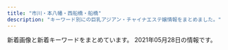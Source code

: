 ```yaml
---
title: "市川・本八幡・西船橋・船橋"
description: "キーワード別にの巨乳アジアン・チャイナエステ嬢情報をまとめました。"
---
```


新着画像と新着キーワードをまとめています。
2021年05月28日の情報です。

<DmmAffiliateIns />
<KeywordTable
  shops={
    [
    {
        "name": "\u30a2\u30ed\u30de\u30ab\u30d5\u30a7\uff5eAroma cafe\uff5e",
        "img_links": [
            "https://aroma-cafe.xyz.mn/photos/sites/24/2021/03/2021031215484691.jpg",
            "https://aroma-cafe.xyz.mn/images/line.jpg",
            "https://aroma-cafe.xyz.mn/images/s1.jpg",
            "https://aroma-cafe.xyz.mn/photos/sites/24/2021/05/2021052011535120.jpg",
            "https://aroma-cafe.xyz.mn/photos/sites/24/2021/05/2021050717422586.jpg",
            "https://aroma-cafe.xyz.mn/images/news_bj2.jpg",
            "https://aroma-cafe.xyz.mn/images/s_news.jpg",
            "https://aroma-cafe.xyz.mn/photos/sites/24/2021/05/2021051917421111.jpg",
            "https://aroma-cafe.xyz.mn/images/s_face.jpg",
            "https://aroma-cafe.xyz.mn/images/ac.jpg",
            "https://aroma-cafe.xyz.mn/photos/sites/24/2021/05/2021052111161920.jpg",
            "https://aroma-cafe.xyz.mn/images/s_link.jpg",
            "https://aroma-cafe.xyz.mn/images/s2.jpg",
            "https://aroma-cafe.xyz.mn/images/new.jpg",
            "https://aroma-cafe.xyz.mn/images/top.jpg",
            "https://aroma-cafe.xyz.mn/photos/sites/24/2021/05/2021052011535270.jpg",
            "https://aroma-cafe.xyz.mn/images/tel.jpg",
            "https://aroma-cafe.xyz.mn/photos/sites/24/2021/02/2021022318245015.jpg",
            "https://aroma-cafe.xyz.mn/images/s_staff.jpg",
            "https://aroma-cafe.xyz.mn/images/room1.jpg",
            "https://aroma-cafe.xyz.mn/images/room2.jpg",
            "https://aroma-cafe.xyz.mn/images/room3.jpg",
            "https://aroma-cafe.xyz.mn/photos/sites/24/2021/05/2021051917421115.jpg",
            "https://aroma-cafe.xyz.mn/images/mobile.jpg",
            "https://aroma-cafe.xyz.mn/photos/sites/24/2021/05/2021051917420945.jpg",
            "https://aroma-cafe.xyz.mn/photos/sites/24/2021/05/2021051917421034.jpg",
            "https://aroma-cafe.xyz.mn/images/room4.jpg",
            "https://aroma-cafe.xyz.mn/photos/sites/24/2021/05/2021052111154891.jpg"
        ],
        "keywords": {
            "85": 21,
            "88": 90,
            "F": 23,
            "83": 23,
            "C": 63,
            "86": 46,
            "D": 90,
            "E": 90,
            "87": 67
        },
        "station": "\u897f\u8239\u6a4b\u99c5",
        "url": "https://aroma-cafe.xyz.mn/"
    },
    {
        "name": "\u6696 \uff5eHinata\uff5e",
        "url": "http://hinata.relaxnabi.com/",
        "keywords": {
            "C": 4,
            "F": 1,
            "89": 1,
            "91": 1,
            "86": 2,
            "90": 2,
            "E": 4,
            "D": 2,
            "92": 3
        },
        "img_links": [
            "http://hinata.relaxnabi.com/css/nav/nav-005.jpg",
            "http://hinata.relaxnabi.com/css/nav/nav-006.jpg",
            "http://hinata.relaxnabi.com/css/staff/staff00001-a.jpg",
            "http://hinata.relaxnabi.com/css/tel01.png",
            "http://hinata.relaxnabi.com/css/nav/sub-004.jpg",
            "http://hinata.relaxnabi.com/css/right.jpg",
            "http://hinata.relaxnabi.com/css/staff/staff-002.jpg",
            "http://hinata.relaxnabi.com/css/staff/staff-007-a.jpg",
            "http://hinata.relaxnabi.com/css/staff/staff-06.jpg",
            "http://hinata.relaxnabi.com/css/staff/staff00001.jpg",
            "http://hinata.relaxnabi.com/css/staff/staff00004-a.jpg",
            "http://hinata.relaxnabi.com/css/staff/staff17.jpg",
            "http://hinata.relaxnabi.com/css/button.jpg",
            "http://hinata.relaxnabi.com/img/tiaowen.png",
            "http://hinata.relaxnabi.com/css/staff/staff00004.jpg",
            "http://hinata.relaxnabi.com/css/main-left02.jpg",
            "http://hinata.relaxnabi.com/css/staff/staff-08.jpg",
            "http://hinata.relaxnabi.com/css/main-left03.jpg",
            "http://hinata.relaxnabi.com/css/top02.jpg",
            "http://hinata.relaxnabi.com/css/osusume40.jpg",
            "http://hinata.relaxnabi.com/css/staff/staff00003-a.jpg",
            "http://hinata.relaxnabi.com/css/nav/nav-003.jpg",
            "http://hinata.relaxnabi.com/css/staff/staff-06-a.jpg",
            "http://hinata.relaxnabi.com/css/nav/sub-006.jpg",
            "http://hinata.relaxnabi.com/css/staff/staff-007.jpg",
            "http://hinata.relaxnabi.com/css/nav/nav-002.jpg",
            "http://hinata.relaxnabi.com/css/nav/nav-001.jpg",
            "http://hinata.relaxnabi.com/css/nav/sub-002.jpg",
            "http://hinata.relaxnabi.com/css/staff/staff015.jpg",
            "http://hinata.relaxnabi.com/css/nav/sub-005.jpg",
            "http://hinata.relaxnabi.com/css/staff/staff00003.jpg",
            "http://hinata.relaxnabi.com/css/nav/sub-001.jpg",
            "http://hinata.relaxnabi.com/css/girls001.jpg",
            "http://hinata.relaxnabi.com/css/left.jpg",
            "http://hinata.relaxnabi.com/css/staff/staff-08-a.jpg",
            "http://hinata.relaxnabi.com/css/nav/nav-004.jpg",
            "http://hinata.relaxnabi.com/css/nav/sub-003.jpg",
            "http://hinata.relaxnabi.com/css/staff/staff-002-a.jpg",
            "http://hinata.relaxnabi.com/css/staff/staff17-a.jpg",
            "http://hinata.relaxnabi.com/css/staff/staff015-a.jpg"
        ],
        "station": "JR\u8239\u6a4b\u99c5\u5317\u53e3"
    },
    {
        "station": "JR\u8239\u6a4b\u99c5\u5317\u53e3",
        "name": "V\u611bP",
        "url": "http://pinklady-esthe.net/",
        "img_links": [
            "http://pinklady-esthe.net/img/st5.jpg",
            "http://pinklady-esthe.net/img/st4.jpg",
            "http://pinklady-esthe.net/img/st1.jpg",
            "http://pinklady-esthe.net/img/t2.jpg",
            "http://pinklady-esthe.net/img/stt3.jpg",
            "http://pinklady-esthe.net/img/st3.jpg",
            "http://pinklady-esthe.net/img/r4.jpg",
            "http://pinklady-esthe.net/img/top.jpg",
            "http://pinklady-esthe.net/img/no.png",
            "http://pinklady-esthe.net/img/r3.jpg",
            "http://pinklady-esthe.net/img/sm.jpg",
            "http://pinklady-esthe.net/img/t1.jpg",
            "http://pinklady-esthe.net/img/st2.jpg",
            "http://pinklady-esthe.net/img/t4.jpg",
            "http://pinklady-esthe.net/img/stt1.jpg",
            "http://pinklady-esthe.net/img/t3.jpg",
            "http://pinklady-esthe.net/img/st6.jpg",
            "http://pinklady-esthe.net/img/f1.jpg",
            "http://pinklady-esthe.net/img/t6.jpg",
            "http://pinklady-esthe.net/img/noo.png",
            "http://pinklady-esthe.net/img/r1.jpg",
            "http://pinklady-esthe.net/img/r2.jpg",
            "http://pinklady-esthe.net/img/t5.jpg"
        ],
        "keywords": {
            "88": 3,
            "86": 1,
            "C": 1,
            "E": 1,
            "D": 4,
            "90": 1,
            "87": 1
        }
    },
    {
        "name": "\u30cd\u30d7\u30c1\u30e5\u30fc\u30f3",
        "img_links": [
            "http://neptune.est.cm/images/top-sp1.jpg",
            "http://neptune.est.cm/images/pagetop.jpg",
            "http://neptune.est.cm/photos/sites/3/2021/01/2021012715245168.jpg",
            "http://neptune.est.cm/photos/sites/3/2020/01/2020011704241285.jpg",
            "http://neptune.est.cm/photos/sites/3/2020/12/2020121515392683.jpg",
            "http://neptune.est.cm/photos/sites/3/2020/01/2020011704240975.jpg",
            "http://neptune.est.cm/photos/sites/3/2020/07/2020072813393974.jpg",
            "http://neptune.est.cm/photos/sites/3/2020/09/2020092912491932.jpg",
            "http://neptune.est.cm/photos/sites/3/2020/12/2020122312215973.jpg",
            "http://neptune.est.cm/photos/sites/3/2021/04/2021042315134449.jpg",
            "http://neptune.est.cm/images/top1.jpg",
            "http://neptune.est.cm/photos/sites/3/2020/01/2020012304435311.jpg",
            "http://neptune.est.cm/images/top2.jpg",
            "http://neptune.est.cm/photos/sites/3/2020/01/2020011606281181.jpg",
            "http://neptune.est.cm/photos/sites/3/2020/02/2020020303575532.jpg",
            "http://neptune.est.cm/images/top-sp2.jpg",
            "http://neptune.est.cm/photos/sites/3/2020/06/2020062418251882.jpg"
        ],
        "station": "JR\u672c\u516b\u5e61\u99c5\u5357\u53e3",
        "keywords": {
            "D": 78,
            "F": 6,
            "86": 24,
            "83": 16,
            "85": 24,
            "81": 6,
            "C": 6,
            "87": 20
        },
        "url": "http://neptune.est.cm/"
    },
    {
        "keywords": {
            "D": 48,
            "85": 8,
            "86": 40,
            "80": 8,
            "C": 8
        },
        "station": "JR\u8239\u6a4b\u99c5\u5317\u53e3",
        "name": "OLIVE\u30fb\u30aa\u30ea\u30fc\u30d6",
        "url": "http://yu.abnavi.info/",
        "img_links": [
            "http://yu.abnavi.info/images/relax.jpg",
            "http://yu.abnavi.info/images/mobile.jpg",
            "http://yu.abnavi.info/photos/sites/83/2021/03/2021030214210678.jpg",
            "http://yu.abnavi.info/images/info.jpg",
            "http://yu.abnavi.info/photos/sites/83/2021/03/2021030214210269.jpg",
            "http://yu.abnavi.info/images/s_news.png",
            "http://yu.abnavi.info/photos/sites/83/2021/03/2021032214230265.jpg",
            "http://yu.abnavi.info/images/s_pick.png",
            "http://yu.abnavi.info/photos/sites/83/2021/03/2021030214210492.jpg",
            "http://yu.abnavi.info/images/top.png",
            "http://yu.abnavi.info/photos/sites/83/2021/03/2021030214210327.jpg",
            "http://yu.abnavi.info/images/s3.jpg",
            "http://yu.abnavi.info/photos/sites/83/2021/03/2021030315241268.jpg",
            "http://yu.abnavi.info/images/s1.jpg",
            "http://yu.abnavi.info/images/s_staff.jpg",
            "http://yu.abnavi.info/photos/sites/83/2021/03/202103021421105.jpg",
            "http://yu.abnavi.info/photos/sites/83/2021/03/202103241016425.jpg"
        ]
    },
    {
        "name": "Rainbow\uff5e\u30ec\u30a4\u30f3\u30dc\u30fc\uff5e",
        "station": "JR\u8239\u6a4b\u99c5\u5317\u53e3",
        "url": "http://www.rainbow-relax.xyz/",
        "img_links": [
            "http://www.rainbow-relax.xyz/img/tel.png",
            "http://www.rainbow-relax.xyz/files/003.jpg",
            "http://www.rainbow-relax.xyz/files/004.jpg",
            "http://www.rainbow-relax.xyz/files/003-02.jpg",
            "http://www.rainbow-relax.xyz/files/002.jpg",
            "http://www.rainbow-relax.xyz/img/goback.jpg",
            "http://www.rainbow-relax.xyz/files/006-02.jpg",
            "http://www.rainbow-relax.xyz/images/slider/1.jpg",
            "http://www.rainbow-relax.xyz/files/004-02.jpg",
            "http://www.rainbow-relax.xyz/files/002-02.jpg",
            "http://www.rainbow-relax.xyz/files/005-02.jpg",
            "http://www.rainbow-relax.xyz/files/006.jpg",
            "http://www.rainbow-relax.xyz/files/001.jpg",
            "http://www.rainbow-relax.xyz/img/ttl_news.png",
            "http://www.rainbow-relax.xyz/files/005.jpg",
            "http://www.rainbow-relax.xyz/files/001-02.jpg",
            "http://www.rainbow-relax.xyz/images/slider/2.jpg",
            "http://www.rainbow-relax.xyz/img/btn_side_mobile.jpg",
            "http://www.rainbow-relax.xyz/images/slider/3.jpg",
            "http://www.rainbow-relax.xyz/img/ttl_info.png",
            "http://www.rainbow-relax.xyz/img/pickup.jpg"
        ],
        "keywords": {
            "85": 2,
            "C": 19,
            "86": 4,
            "D": 6,
            "87": 6
        }
    },
    {
        "name": "\u5f69",
        "url": "http://www.aya-aroma.com/",
        "station": "JR\u5e02\u5ddd\u99c5\u5357\u53e3",
        "img_links": [
            "http://www.aya-aroma.com/files/001.jpg",
            "http://www.aya-aroma.com/files/015-03.jpg",
            "http://www.aya-aroma.com/files/008-03.jpg",
            "http://www.aya-aroma.com/files/001-02.jpg",
            "http://www.aya-aroma.com/images/mobile.jpg",
            "http://www.aya-aroma.com/files/002.jpg",
            "http://www.aya-aroma.com/files/001-03.jpg",
            "http://www.aya-aroma.com/files/003-03.jpg",
            "http://www.aya-aroma.com/files/015-02.jpg",
            "http://www.aya-aroma.com/images/concept.jpg",
            "http://www.aya-aroma.com/files/008.jpg",
            "http://www.aya-aroma.com/files/010-03.jpg",
            "http://www.aya-aroma.com/files/010-02.jpg",
            "http://www.aya-aroma.com/images/backlistbtn.png",
            "http://www.aya-aroma.com/files/015.jpg",
            "http://www.aya-aroma.com/files/010.jpg",
            "http://www.aya-aroma.com/files/002-02.jpg",
            "http://www.aya-aroma.com/images/coverGirlParts.png",
            "http://www.aya-aroma.com/files/003.jpg",
            "http://www.aya-aroma.com/files/003-02.jpg",
            "http://www.aya-aroma.com/files/008-02.jpg",
            "http://www.aya-aroma.com/images/melmaga.jpg",
            "http://www.aya-aroma.com/files/002-03.jpg"
        ],
        "keywords": {
            "84": 3,
            "D": 9,
            "C": 6,
            "86": 12,
            "87": 3
        }
    },
    {
        "url": "http://www.es-ai.link/",
        "img_links": [
            "http://www.es-ai.link/images/sys1.jpg",
            "http://www.es-ai.link/images/info.jpg",
            "http://www.es-ai.link/staff/hana.jpg",
            "http://www.es-ai.link/img/riri1.jpg",
            "http://www.es-ai.link/images/int2.jpg",
            "http://www.es-ai.link/images/int1.jpg",
            "http://www.es-ai.link/images/head.jpg",
            "http://www.es-ai.link/staff/riri.jpg",
            "http://www.es-ai.link/images/b3.jpg",
            "http://www.es-ai.link/images/interior_t.jpg",
            "http://www.es-ai.link/images/tg.jpg",
            "http://www.es-ai.link/images/b1.jpg",
            "http://www.es-ai.link/images/b2.jpg",
            "http://www.es-ai.link/images/staff_t.jpg",
            "http://www.es-ai.link/img/hana1.jpg",
            "http://www.es-ai.link/images/mobile.jpg",
            "http://www.es-ai.link/staff/yuna.jpg",
            "http://www.es-ai.link/images/news.jpg",
            "http://www.es-ai.link/images/sys2.jpg",
            "http://www.es-ai.link/img/yuna1.jpg"
        ],
        "station": "\u5e02\u5ddd\u99c5\u5317\u53e3",
        "name": "\u611b\u7740",
        "keywords": {}
    },
    {
        "url": "http://f-clover.net/",
        "station": "JR\u8239\u6a4b\u99c5\u5357\u53e3",
        "name": "\u30af\u30ed\u30fc\u30d0\u30fc",
        "keywords": {},
        "img_links": [
            "http://f-clover.net/images/flash1.jpg",
            "http://f-clover.net/images/room5.jpg",
            "http://f-clover.net/images/flash2.jpg",
            "http://f-clover.net/images/room2.jpg",
            "http://f-clover.net/images/index1.jpg",
            "http://f-clover.net/images/mobile.jpg",
            "http://f-clover.net/images/room1.jpg",
            "http://f-clover.net/images/room3.jpg",
            "http://f-clover.net/images/room4.jpg",
            "http://f-clover.net/images/room6.jpg",
            "http://f-clover.net/images/g5.jpg",
            "http://f-clover.net/images/end.jpg",
            "http://f-clover.net/images/room8.jpg",
            "http://f-clover.net/images/room7.jpg",
            "http://f-clover.net/images/moe.jpg",
            "http://f-clover.net/images/mi0.jpg"
        ]
    },
    {
        "keywords": {
            "88": 2,
            "87": 8,
            "D": 10,
            "C": 15,
            "86": 2
        },
        "img_links": [
            "http://www.diamond.mesthe.com/img/ttl_therapist.png",
            "http://www.diamond.mesthe.com/images/slider/2.jpg",
            "http://www.diamond.mesthe.com/files/003-02.jpg",
            "http://www.diamond.mesthe.com/files/006-02.jpg",
            "http://www.diamond.mesthe.com/img/ttl_news.png",
            "http://www.diamond.mesthe.com/files/004.jpg",
            "http://www.diamond.mesthe.com/files/002-02.jpg",
            "http://www.diamond.mesthe.com/img/top_option04.jpg",
            "http://www.diamond.mesthe.com/img/tel.png",
            "http://www.diamond.mesthe.com/files/006.jpg",
            "http://www.diamond.mesthe.com/img/top_option03.jpg",
            "http://www.diamond.mesthe.com/images/slider/3.jpg",
            "http://www.diamond.mesthe.com/files/001.jpg",
            "http://www.diamond.mesthe.com/img/top_option01.jpg",
            "http://www.diamond.mesthe.com/img/goback.jpg",
            "http://www.diamond.mesthe.com/files/004-02.jpg",
            "http://www.diamond.mesthe.com/files/003.jpg",
            "http://www.diamond.mesthe.com/img/btn_blog.png",
            "http://www.diamond.mesthe.com/files/005-02.jpg",
            "http://www.diamond.mesthe.com/files/001-02.jpg",
            "http://www.diamond.mesthe.com/img/pickup.jpg",
            "http://www.diamond.mesthe.com/files/002.jpg",
            "http://www.diamond.mesthe.com/files/005.jpg",
            "http://www.diamond.mesthe.com/img/btn_side_mobile.jpg",
            "http://www.diamond.mesthe.com/img/ttl_info.png",
            "http://www.diamond.mesthe.com/images/slider/1.jpg"
        ],
        "url": "http://www.diamond.mesthe.com/",
        "name": "\u30c0\u30a4\u30e4\u30e2\u30f3\u30c9",
        "station": "JR\u897f\u8239\u6a4b\u99c5\u5357\u53e3"
    },
    {
        "img_links": [
            "http://hi-msg.com/moonlove/img/p-2.jpg",
            "http://hi-msg.com/moonlove/img/p-10.jpg",
            "http://hi-msg.com/moonlove/img/fla-1.jpg",
            "http://hi-msg.com/moonlove/img/p-1.jpg",
            "http://hi-msg.com/moonlove/img/botton.png",
            "http://hi-msg.com/moonlove/img/head.png",
            "http://hi-msg.com/moonlove/img/staff-list.png",
            "http://hi-msg.com/moonlove/img/fla-2.jpg",
            "http://hi-msg.com/moonlove/img/p-3.jpg"
        ],
        "station": "JR\u8239\u6a4b\u99c5",
        "name": "\u6708\u306e\u604b",
        "url": "http://hi-msg.com/moonlove/",
        "keywords": {}
    },
    {
        "img_links": [
            "http://yelaixang.sweet-relaxation.com/img/slick/sl-4.jpg",
            "http://yelaixang.sweet-relaxation.com/img/cast/naru-02.jpg",
            "http://yelaixang.sweet-relaxation.com/img/cast/nana-01.jpg",
            "http://yelaixang.sweet-relaxation.com/img/cast/miya-02.jpg",
            "http://yelaixang.sweet-relaxation.com/img/cast/key-03.jpg",
            "http://yelaixang.sweet-relaxation.com/img/cast/naru-03.jpg",
            "http://yelaixang.sweet-relaxation.com/img/slick/sl-5.jpg",
            "http://yelaixang.sweet-relaxation.com/img/cast/miya-03.jpg",
            "http://yelaixang.sweet-relaxation.com/img/cast/nana-02.jpg",
            "http://yelaixang.sweet-relaxation.com/img/slick/sl-7.jpg",
            "http://yelaixang.sweet-relaxation.com/img/cast/nana-04.jpg",
            "http://yelaixang.sweet-relaxation.com/img/cast/nina-02.jpg",
            "http://yelaixang.sweet-relaxation.com/img/cast/miya-01.jpg",
            "http://yelaixang.sweet-relaxation.com/img/slick/sl-6.jpg",
            "http://yelaixang.sweet-relaxation.com/img/slick/sl-3.jpg",
            "http://yelaixang.sweet-relaxation.com/img/cast/nana-03.jpg",
            "http://yelaixang.sweet-relaxation.com/img/cast/naru-01.jpg",
            "http://yelaixang.sweet-relaxation.com/img/cast/nina-01.jpg",
            "http://yelaixang.sweet-relaxation.com/img/cast/key-02.jpg",
            "http://yelaixang.sweet-relaxation.com/img/slick/sl-1.jpg",
            "http://yelaixang.sweet-relaxation.com/img/cast/nina-03.jpg",
            "http://yelaixang.sweet-relaxation.com/img/slick/sl-2.jpg",
            "http://yelaixang.sweet-relaxation.com/img/cast/key-01.jpg"
        ],
        "keywords": {},
        "name": "\u591c\u6765\u9999\uff5eYe Lai Xang\uff5e",
        "url": "http://yelaixang.sweet-relaxation.com/",
        "station": "JR\u672c\u516b\u5e61\u99c5"
    },
    {
        "keywords": {
            "86": 1,
            "\u30bb\u30af\u30b7\u30fc": 14,
            "C": 2,
            "D": 3,
            "87": 4
        },
        "name": "Sexy Girl",
        "station": "JR\u672c\u516b\u5e61\u99c5",
        "url": "http://www.sexygirl.esturl.com/",
        "img_links": [
            "http://www.sexygirl.esturl.com/images/pick.png",
            "http://www.sexygirl.esturl.com/files/006.jpg",
            "http://www.sexygirl.esturl.com/images/shop/shop03.jpg",
            "http://www.sexygirl.esturl.com/images/top.png",
            "http://www.sexygirl.esturl.com/images/face.png",
            "http://www.sexygirl.esturl.com/images/s_link.png",
            "http://www.sexygirl.esturl.com/files/003.jpg",
            "http://www.sexygirl.esturl.com/images/r5.jpg",
            "http://www.sexygirl.esturl.com/images/news.png",
            "http://www.sexygirl.esturl.com/images/bj2.jpg",
            "http://www.sexygirl.esturl.com/files/002.jpg",
            "http://www.sexygirl.esturl.com/images/end.png",
            "http://www.sexygirl.esturl.com/images/s_staff.png",
            "http://www.sexygirl.esturl.com/files/001.jpg",
            "http://www.sexygirl.esturl.com/images/shop/shop04.jpg",
            "http://www.sexygirl.esturl.com/images/r4.jpg",
            "http://www.sexygirl.esturl.com/images/r2.jpg",
            "http://www.sexygirl.esturl.com/images/r1.jpg",
            "http://www.sexygirl.esturl.com/files/004.jpg",
            "http://www.sexygirl.esturl.com/images/shop/shop02.jpg",
            "http://www.sexygirl.esturl.com/images/shop/shop01.jpg"
        ]
    },
    {
        "station": "\u99ac\u8fbc\u6ca2\u99c5\u6771\u53e3",
        "img_links": [
            "http://www.kanda-es.info/img/anna1.jpg",
            "http://www.kanda-es.info/images/staff_t.jpg",
            "http://www.kanda-es.info/images/int2.jpg",
            "http://www.kanda-es.info/images/news.jpg",
            "http://www.kanda-es.info/images/sys2.jpg",
            "http://www.kanda-es.info/images/int1.jpg",
            "http://www.kanda-es.info/staff/sora.jpg",
            "http://www.kanda-es.info/img/risa1.jpg",
            "http://www.kanda-es.info/images/mobile.jpg",
            "http://www.kanda-es.info/staff/risa.jpg",
            "http://www.kanda-es.info/staff/anna.jpg",
            "http://www.kanda-es.info/images/info.jpg",
            "http://www.kanda-es.info/images/tg.jpg",
            "http://www.kanda-es.info/images/interior_t.jpg",
            "http://www.kanda-es.info/images/sys1.jpg",
            "http://www.kanda-es.info/img/sora1.jpg"
        ],
        "url": "http://www.kanda-es.info/",
        "name": "Blue\uff5e\u30d6\u30eb\u30fc\uff5e",
        "keywords": {}
    },
    {
        "name": "NEW \u82b1\u30ce\u97f3",
        "url": "http://hanaoto.pw/",
        "img_links": [
            "http://hanaoto.pw/images/nana1.jpg",
            "http://hanaoto.pw/images/yuki1.jpg",
            "http://hanaoto.pw/images/mobile.png",
            "http://hanaoto.pw/images/maga1.jpg",
            "http://hanaoto.pw/images/sptel.png",
            "http://hanaoto.pw/images/la.jpg",
            "http://hanaoto.pw/images/g6.jpg",
            "http://hanaoto.pw/images/maga.jpg",
            "http://hanaoto.pw/images/flash.jpg",
            "http://hanaoto.pw/images/aa1.jpg",
            "http://hanaoto.pw/images/hh1.jpg",
            "http://hanaoto.pw/images/flash3.jpg",
            "http://hanaoto.pw/images/g2.jpg",
            "http://hanaoto.pw/images/am1.jpg",
            "http://hanaoto.pw/images/ami1.jpg",
            "http://hanaoto.pw/images/flash5.jpg",
            "http://hanaoto.pw/images/flash4.jpg",
            "http://hanaoto.pw/images/tel.png",
            "http://hanaoto.pw/images/a02.jpg"
        ],
        "keywords": {
            "C": 16
        },
        "station": "JR\u897f\u8239\u6a4b\u99c5\u5357\u53e3"
    },
    {
        "station": "JR\u5e02\u5ddd\u99c5\u5357\u53e3",
        "name": "\u30a2\u30ed\u30de\u2605\u6d17\u4f53\u5b66\u5712",
        "keywords": {},
        "img_links": [
            "http://loveliness-est.com/images/icon_new.png",
            "http://loveliness-est.com/images/trigger.jpg",
            "http://loveliness-est.com/images/con03.jpg",
            "http://loveliness-est.com/images/mainvisual_02.jpg",
            "http://loveliness-est.com/images/cg02.jpg",
            "http://loveliness-est.com/images/con02.jpg",
            "http://loveliness-est.com/images/sys03.jpg",
            "http://loveliness-est.com/images/cg03.jpg",
            "http://loveliness-est.com/images/cg05.jpg",
            "http://loveliness-est.com/images/cg04.jpg",
            "http://loveliness-est.com/images/cg07.jpg",
            "http://loveliness-est.com/images/sw_home.png",
            "http://loveliness-est.com/images/mainvisual_02_s.jpg",
            "http://loveliness-est.com/images/cg06.jpg",
            "http://loveliness-est.com/images/req_03.jpg",
            "http://loveliness-est.com/images/head_therapist.jpg",
            "http://loveliness-est.com/images/mainvisual_01.jpg",
            "http://loveliness-est.com/images/sys01.jpg",
            "http://loveliness-est.com/images/head_interior.jpg",
            "http://loveliness-est.com/images/sw_tel.png",
            "http://loveliness-est.com/images/cg01.jpg",
            "http://loveliness-est.com/images/sys02.jpg",
            "http://loveliness-est.com/images/con01.jpg",
            "http://loveliness-est.com/images/mainvisual_01_s.jpg"
        ],
        "url": "http://loveliness-est.com/"
    },
    {
        "keywords": {
            "F": 1,
            "88": 1,
            "D": 4,
            "91": 1,
            "90": 2,
            "89": 2,
            "E": 3,
            "92": 3
        },
        "img_links": [
            "http://happy.relaxnabi.com/css/staff/staff-007.jpg",
            "http://happy.relaxnabi.com/css/staff/staff-08-a.jpg",
            "http://happy.relaxnabi.com/css/staff/staff-10-a.jpg",
            "http://happy.relaxnabi.com/css/top-003.png",
            "http://happy.relaxnabi.com/css/staff/staff-03-a.jpg",
            "http://happy.relaxnabi.com/css/staff/staff0017.jpg",
            "http://happy.relaxnabi.com/css/staff/staff0001-a.jpg",
            "http://happy.relaxnabi.com/css/staff/staff0001.jpg",
            "http://happy.relaxnabi.com/css/nav/nav-002.png",
            "http://happy.relaxnabi.com/css/staff/staff-03.jpg",
            "http://happy.relaxnabi.com/css/staff/staff-04-a.jpg",
            "http://happy.relaxnabi.com/css/nav/nav-005.png",
            "http://happy.relaxnabi.com/css/staff/staff0017-a.jpg",
            "http://happy.relaxnabi.com/css/top0001.png",
            "http://happy.relaxnabi.com/css/nav/nav-004.png",
            "http://happy.relaxnabi.com/css/staff/staff-04.jpg",
            "http://happy.relaxnabi.com/css/tel01.png",
            "http://happy.relaxnabi.com/css/staff/staff-007-a.jpg",
            "http://happy.relaxnabi.com/css/nav/nav-006.png",
            "http://happy.relaxnabi.com/css/staff/staff-05-a.jpg",
            "http://happy.relaxnabi.com/css/nav/nav-001.png",
            "http://happy.relaxnabi.com/css/staff/staff-002.jpg",
            "http://happy.relaxnabi.com/css/staff/staff-10.jpg",
            "http://happy.relaxnabi.com/css/staff/staff-05.jpg",
            "http://happy.relaxnabi.com/css/staff/staff-002-a.jpg",
            "http://happy.relaxnabi.com/css/nav/nav-003.png",
            "http://happy.relaxnabi.com/css/staff/staff-08.jpg"
        ],
        "url": "http://happy.relaxnabi.com/",
        "name": "\u30de\u30fc\u30e1\u30a4\u30c9",
        "station": "JR\u8239\u6a4b\u99c5\u5317\u53e3"
    },
    {
        "station": "JR\u897f\u8239\u6a4b\u99c5\u5357\u53e3",
        "img_links": [
            "http://t-rakuen.work/images/int2.png",
            "http://t-rakuen.work/images/rec1.jpg",
            "http://t-rakuen.work/images/b2.jpg",
            "http://t-rakuen.work/images/sys3.jpg",
            "http://t-rakuen.work/staff/hana.jpg",
            "http://t-rakuen.work/staff/rina.jpg",
            "http://t-rakuen.work/images/sys2.jpg",
            "http://t-rakuen.work/img/mika1.jpg",
            "http://t-rakuen.work/img/rika1.jpg",
            "http://t-rakuen.work/images/rec2.jpg",
            "http://t-rakuen.work/staff/rika.jpg",
            "http://t-rakuen.work/staff/mika.jpg",
            "http://t-rakuen.work/images/interior_t.jpg",
            "http://t-rakuen.work/images/news_t.jpg",
            "http://t-rakuen.work/img/natumi1.jpg",
            "http://t-rakuen.work/staff/natumi.jpg",
            "http://t-rakuen.work/images/staff_t.jpg",
            "http://t-rakuen.work/img/hana1.jpg",
            "http://t-rakuen.work/staff/koko.jpg",
            "http://t-rakuen.work/images/int1.png",
            "http://t-rakuen.work/img/koko1.jpg",
            "http://t-rakuen.work/images/head.jpg",
            "http://t-rakuen.work/images/b1.jpg",
            "http://t-rakuen.work/images/sys4.jpg",
            "http://t-rakuen.work/img/rina1.jpg",
            "http://t-rakuen.work/images/news.png"
        ],
        "url": "http://t-rakuen.work/",
        "keywords": {},
        "name": "\u53f0\u5317\u697d\u5712"
    },
    {
        "name": "Vivid \u30d3\u30d3\u30c3\u30c9",
        "url": "http://es-massage.info/",
        "img_links": [
            "http://es-massage.info/wp-content/uploads/2018/12/ce6acdedea0cab635b18cd82f697bf3a-500x750.jpg",
            "http://es-massage.info/wp-content/themes/template-salon2/images/header-tel.png",
            "http://es-massage.info/wp-content/uploads/2021/02/ae895c3a85b37b5db4dcb93326cbd04d-500x750.jpg",
            "http://es-massage.info/wp-content/uploads/2021/02/68ba0f1db1b8cdd88e360d06f49f1ba6.jpg",
            "http://es-massage.info/wp-content/uploads/2018/10/g3.jpg",
            "http://es-massage.info/wp-content/themes/template-salon2/images/noimg.jpg",
            "http://es-massage.info/wp-content/uploads/2021/02/f150534b559de6124dce0eaa1cfdf290.jpg",
            "http://es-massage.info/wp-content/uploads/2019/10/3eec6cc0e85788ff3ceabceee29f9870.jpg",
            "http://es-massage.info/wp-content/uploads/2021/03/c961a896cf70c5b14ebe86acc18cdf14-1-500x750.jpg",
            "http://es-massage.info/wp-content/uploads/2019/12/676cfcce64ce22475e092ee147f4ebc8-500x750.jpg",
            "http://es-massage.info/wp-content/uploads/2020/04/6dbf19009737ff88e931378416216a70.jpg",
            "http://es-massage.info/wp-content/uploads/2021/03/42e4fd3c70945346b6dd6b9e0f926434-1-745x1024.jpg",
            "http://es-massage.info/wp-content/uploads/2020/10/676cfcce64ce22475e092ee147f4ebc8.jpg",
            "http://es-massage.info/wp-content/uploads/2020/06/0fd60f0c72ad85b96635ef3d4e152bd6-500x750.jpg",
            "http://es-massage.info/wp-content/uploads/2021/02/8b21e9d00752169b79ff946575142f59-722x1024.jpg",
            "http://es-massage.info/wp-content/uploads/2021/02/0ef7f1f9a36ecbbef9c5a949c70d788f.jpg",
            "http://es-massage.info/wp-content/uploads/2021/05/5ce765303e8205f16d97fc05a44b59db-209x300.jpg",
            "http://es-massage.info/wp-content/uploads/2021/02/ae895c3a85b37b5db4dcb93326cbd04d-745x1024.jpg",
            "http://es-massage.info/wp-content/uploads/2020/09/c42007567c6d14bbd829c1d4ae5b8d4c.jpg",
            "http://es-massage.info/wp-content/uploads/2021/05/5ce765303e8205f16d97fc05a44b59db-715x1024.jpg",
            "http://es-massage.info/wp-content/uploads/2021/02/2daa3be5c9da099fee0448647087d74c-500x750.jpg",
            "http://es-massage.info/wp-content/uploads/2020/10/676cfcce64ce22475e092ee147f4ebc8-730x1024.jpg",
            "http://es-massage.info/wp-content/uploads/2019/03/07cc9a466c3af450e20013b26e90a100-500x750.jpg",
            "http://es-massage.info/wp-content/uploads/2019/03/0c4d0538c251234bc70697ec7cf8cc97.jpg",
            "http://es-massage.info/wp-content/uploads/2019/03/0c4d0538c251234bc70697ec7cf8cc97-500x750.jpg",
            "http://es-massage.info/wp-content/uploads/2020/04/fd7e7b34f0d7df29a59d1ebec117dda3-500x750.jpg",
            "http://es-massage.info/wp-content/themes/template-salon2/images/bnr.jpg",
            "http://es-massage.info/wp-content/uploads/2020/06/15dfc139e50a1da61c3a78bf04aca51b.jpg",
            "http://es-massage.info/wp-content/uploads/2021/02/9fac07593910d80276531dd93a7855a6.jpg",
            "http://es-massage.info/wp-content/uploads/2020/09/75fbc1155333427771dcebee0f4de748.jpg",
            "http://es-massage.info/wp-content/uploads/2021/05/81e92fdc84d6f395aa845fb4091202a7-500x750.jpg",
            "http://es-massage.info/wp-content/uploads/2021/05/5ce765303e8205f16d97fc05a44b59db.jpg",
            "http://es-massage.info/wp-content/uploads/2019/12/676cfcce64ce22475e092ee147f4ebc8-212x300.jpg",
            "http://es-massage.info/wp-content/uploads/2020/10/676cfcce64ce22475e092ee147f4ebc8-214x300.jpg",
            "http://es-massage.info/wp-content/uploads/2020/09/c42007567c6d14bbd829c1d4ae5b8d4c-500x750.jpg",
            "http://es-massage.info/wp-content/uploads/2021/02/8b21e9d00752169b79ff946575142f59.jpg",
            "http://es-massage.info/wp-content/uploads/2021/02/4af137ced25025eda5b4e5a512bead8f-212x300.jpg",
            "http://es-massage.info/wp-content/uploads/2021/05/5ce765303e8205f16d97fc05a44b59db-500x750.jpg",
            "http://es-massage.info/wp-content/uploads/2021/03/5db34c47b4c5816f47d11de39beefb5d-500x750.jpg",
            "http://es-massage.info/wp-content/uploads/2020/04/6dbf19009737ff88e931378416216a70-500x750.jpg",
            "http://es-massage.info/wp-content/uploads/2020/04/fd7e7b34f0d7df29a59d1ebec117dda3.jpg",
            "http://es-massage.info/wp-content/uploads/2019/12/a2ec7a239bfbf761f50708838a05c672.jpg",
            "http://es-massage.info/wp-content/uploads/2021/02/2daa3be5c9da099fee0448647087d74c.jpg",
            "http://es-massage.info/wp-content/uploads/2018/10/g2.jpg",
            "http://es-massage.info/wp-content/uploads/2021/04/f481c16456cfb6cef2c626ae7e9cc2bc.jpg",
            "http://es-massage.info/wp-content/uploads/2019/03/0c4d0538c251234bc70697ec7cf8cc97-220x300.jpg",
            "http://es-massage.info/wp-content/uploads/2021/02/6fa3b7862db18d956a1cde1942b75408.jpg",
            "http://es-massage.info/wp-content/uploads/2020/09/75fbc1155333427771dcebee0f4de748-500x750.jpg",
            "http://es-massage.info/wp-content/uploads/2020/09/704dae7b06e955f980cbf27c24214885.jpg",
            "http://es-massage.info/wp-content/uploads/2019/03/c3dc6ab90966d6cc73491056f668516d.jpg",
            "http://es-massage.info/wp-content/uploads/2021/03/c961a896cf70c5b14ebe86acc18cdf14-1.jpg",
            "http://es-massage.info/wp-content/themes/template-salon2/images/main1.jpg",
            "http://es-massage.info/wp-content/uploads/2021/02/ae895c3a85b37b5db4dcb93326cbd04d.jpg",
            "http://es-massage.info/wp-content/uploads/2019/12/a2ec7a239bfbf761f50708838a05c672-500x750.jpg",
            "http://es-massage.info/wp-content/uploads/2020/09/704dae7b06e955f980cbf27c24214885-500x750.jpg",
            "http://es-massage.info/wp-content/uploads/2021/04/f481c16456cfb6cef2c626ae7e9cc2bc-500x750.jpg",
            "http://es-massage.info/wp-content/uploads/2021/02/68ba0f1db1b8cdd88e360d06f49f1ba6-500x750.jpg",
            "http://es-massage.info/wp-content/uploads/2021/03/5db34c47b4c5816f47d11de39beefb5d-216x300.jpg",
            "http://es-massage.info/wp-content/uploads/2021/02/ae80e0da66f78f271f9083df6c795b89-500x750.jpg",
            "http://es-massage.info/wp-content/uploads/2021/05/81e92fdc84d6f395aa845fb4091202a7-218x300.jpg",
            "http://es-massage.info/wp-content/uploads/2021/02/3d21df65a2be53218994fa7e3b383bd2-207x300.jpg",
            "http://es-massage.info/wp-content/uploads/2019/06/dcbeef447e8eded0b1939b00ff57d88b-218x300.jpg",
            "http://es-massage.info/wp-content/uploads/2019/03/c3dc6ab90966d6cc73491056f668516d-745x1024.jpg",
            "http://es-massage.info/wp-content/uploads/2021/02/8b21e9d00752169b79ff946575142f59-500x750.jpg",
            "http://es-massage.info/wp-content/uploads/2021/03/fa0ef9b192fa87f9ee5013c5e1c3bcc7.jpg",
            "http://es-massage.info/wp-content/uploads/2021/03/f4811d331623d3f6e590e934b3e7ddc9-500x750.jpg",
            "http://es-massage.info/wp-content/uploads/2019/12/a2ec7a239bfbf761f50708838a05c672-214x300.jpg",
            "http://es-massage.info/wp-content/uploads/2021/03/187232fb98eac53cd9935a4a35d04597.jpg",
            "http://es-massage.info/wp-content/uploads/2021/02/2daa3be5c9da099fee0448647087d74c-722x1024.jpg",
            "http://es-massage.info/wp-content/uploads/2021/03/187232fb98eac53cd9935a4a35d04597-722x1024.jpg",
            "http://es-massage.info/wp-content/uploads/2021/02/5d212ce2543c87f9ebee5c4251a7e224-214x300.jpg",
            "http://es-massage.info/wp-content/uploads/2021/03/187232fb98eac53cd9935a4a35d04597-500x750.jpg",
            "http://es-massage.info/wp-content/uploads/2021/03/f4811d331623d3f6e590e934b3e7ddc9.jpg",
            "http://es-massage.info/wp-content/uploads/2019/03/c3dc6ab90966d6cc73491056f668516d-500x750.jpg",
            "http://es-massage.info/wp-content/uploads/2021/02/0ef7f1f9a36ecbbef9c5a949c70d788f-218x300.jpg",
            "http://es-massage.info/wp-content/uploads/2021/03/c961a896cf70c5b14ebe86acc18cdf14-1-212x300.jpg",
            "http://es-massage.info/wp-content/uploads/2021/04/f481c16456cfb6cef2c626ae7e9cc2bc-215x300.jpg",
            "http://es-massage.info/wp-content/uploads/2019/03/b85ae819f481b37cad8d1548de5893cc-223x300.jpg",
            "http://es-massage.info/wp-content/uploads/2021/05/81e92fdc84d6f395aa845fb4091202a7.jpg",
            "http://es-massage.info/wp-content/uploads/2020/10/676cfcce64ce22475e092ee147f4ebc8-500x750.jpg",
            "http://es-massage.info/wp-content/uploads/2019/10/32cbcf100bc89043ce106a68ba8535ea.jpg",
            "http://es-massage.info/wp-content/uploads/2019/03/07cc9a466c3af450e20013b26e90a100.jpg",
            "http://es-massage.info/wp-content/uploads/2021/02/3d21df65a2be53218994fa7e3b383bd2.jpg",
            "http://es-massage.info/wp-content/uploads/2021/02/6fa3b7862db18d956a1cde1942b75408-205x300.jpg",
            "http://es-massage.info/wp-content/uploads/2021/03/5db34c47b4c5816f47d11de39beefb5d.jpg",
            "http://es-massage.info/wp-content/uploads/2018/10/g1.jpg",
            "http://es-massage.info/wp-content/uploads/2020/06/15dfc139e50a1da61c3a78bf04aca51b-500x750.jpg",
            "http://es-massage.info/wp-content/uploads/2021/03/fa0ef9b192fa87f9ee5013c5e1c3bcc7-500x750.jpg",
            "http://es-massage.info/wp-content/uploads/2021/02/6fa3b7862db18d956a1cde1942b75408-500x750.jpg",
            "http://es-massage.info/wp-content/uploads/2018/10/g4.jpg",
            "http://es-massage.info/wp-content/uploads/2021/03/fa0ef9b192fa87f9ee5013c5e1c3bcc7-212x300.jpg",
            "http://es-massage.info/wp-content/uploads/2021/02/3d21df65a2be53218994fa7e3b383bd2-500x750.jpg",
            "http://es-massage.info/wp-content/uploads/2019/10/3eec6cc0e85788ff3ceabceee29f9870-500x750.jpg",
            "http://es-massage.info/wp-content/uploads/2019/06/dcbeef447e8eded0b1939b00ff57d88b-500x750.jpg",
            "http://es-massage.info/wp-content/uploads/2021/03/42e4fd3c70945346b6dd6b9e0f926434-1-500x750.jpg",
            "http://es-massage.info/wp-content/uploads/2019/11/4fad70a18793b8dfb7a63f4939e51f94-500x750.jpg",
            "http://es-massage.info/wp-content/uploads/2020/06/0fd60f0c72ad85b96635ef3d4e152bd6.jpg",
            "http://es-massage.info/wp-content/uploads/2019/10/32cbcf100bc89043ce106a68ba8535ea-500x750.jpg",
            "http://es-massage.info/wp-content/uploads/2019/12/676cfcce64ce22475e092ee147f4ebc8.jpg",
            "http://es-massage.info/wp-content/uploads/2021/02/f150534b559de6124dce0eaa1cfdf290-500x750.jpg",
            "http://es-massage.info/wp-content/uploads/2019/11/4fad70a18793b8dfb7a63f4939e51f94.jpg",
            "http://es-massage.info/wp-content/uploads/2021/02/9fac07593910d80276531dd93a7855a6-500x750.jpg",
            "http://es-massage.info/wp-content/uploads/2021/02/0ef7f1f9a36ecbbef9c5a949c70d788f-500x750.jpg"
        ],
        "keywords": {
            "F": 12,
            "\u30bb\u30af\u30b7\u30fc": 13,
            "G": 11,
            "D": 8,
            "E": 95
        },
        "station": "JR\u897f\u8239\u6a4b\u99c5\u5357\u53e3"
    },
    {
        "keywords": {
            "86": 2,
            "C": 13,
            "87": 8,
            "D": 10
        },
        "station": "JR\u8239\u6a4b\u99c5\u5317\u53e3",
        "img_links": [
            "http://www.fuji.esturl.com/images/slider/2.jpg",
            "http://www.fuji.esturl.com/files/003.jpg",
            "http://www.fuji.esturl.com/files/005.jpg",
            "http://www.fuji.esturl.com/img/ttl_info.png",
            "http://www.fuji.esturl.com/files/002-02.jpg",
            "http://www.fuji.esturl.com/img/btn_side_mobile.jpg",
            "http://www.fuji.esturl.com/img/ttl_therapist_top.png",
            "http://www.fuji.esturl.com/images/slider/1.jpg",
            "http://www.fuji.esturl.com/img/ttl_news.png",
            "http://www.fuji.esturl.com/images/slider/3.jpg",
            "http://www.fuji.esturl.com/files/004.jpg",
            "http://www.fuji.esturl.com/img/goback.jpg",
            "http://www.fuji.esturl.com/files/002.jpg",
            "http://www.fuji.esturl.com/files/005-02.jpg",
            "http://www.fuji.esturl.com/files/004-02.jpg",
            "http://www.fuji.esturl.com/files/001.jpg",
            "http://www.fuji.esturl.com/files/003-02.jpg",
            "http://www.fuji.esturl.com/files/001-02.jpg",
            "http://www.fuji.esturl.com/img/pickup.jpg",
            "http://www.fuji.esturl.com/img/header01.jpg"
        ],
        "name": "\u85e4\u306e\u82b1",
        "url": "http://www.fuji.esturl.com/"
    },
    {
        "url": "http://esthe-massage.blue/",
        "keywords": {
            "E": 2,
            "86": 5,
            "87": 1,
            "C": 2,
            "D": 2
        },
        "station": "JR\u8239\u6a4b\u99c5\u5317\u53e3",
        "img_links": [
            "http://esthe-massage.blue/img/r5.jpg",
            "http://esthe-massage.blue/img/no.png",
            "http://esthe-massage.blue/img/1.jpg",
            "http://esthe-massage.blue/img/st5.jpg",
            "http://esthe-massage.blue/img/st2.jpg",
            "http://esthe-massage.blue/img/t6.jpg",
            "http://esthe-massage.blue/img/r6.jpg",
            "http://esthe-massage.blue/img/st4.jpg",
            "http://esthe-massage.blue/img/t1.jpg",
            "http://esthe-massage.blue/img/st3.jpg",
            "http://esthe-massage.blue/img/t4.jpg",
            "http://esthe-massage.blue/img/noo.png",
            "http://esthe-massage.blue/img/r3.jpg",
            "http://esthe-massage.blue/img/r2.jpg",
            "http://esthe-massage.blue/img/top.jpg",
            "http://esthe-massage.blue/img/stt3.jpg",
            "http://esthe-massage.blue/img/st1.jpg",
            "http://esthe-massage.blue/img/st6.jpg",
            "http://esthe-massage.blue/img/f1.jpg",
            "http://esthe-massage.blue/img/t5.jpg",
            "http://esthe-massage.blue/img/stt1.jpg",
            "http://esthe-massage.blue/img/sm.jpg",
            "http://esthe-massage.blue/img/r4.jpg",
            "http://esthe-massage.blue/img/r1.jpg",
            "http://esthe-massage.blue/img/t3.jpg",
            "http://esthe-massage.blue/img/t2.jpg"
        ],
        "name": "\u5a9a\u5a18\uff5e\u30d3\u30b8\u30e7\u30a6\uff5e"
    },
    {
        "img_links": [
            "http://genkiya.xyz/_src/54101965/slider1_20201209160139057.jpg",
            "http://genkiya.xyz/_src/54101954/navinavi_01.png",
            "http://genkiya.xyz/_src/55472725/wechatimg2939.jpg",
            "http://genkiya.xyz/_src/54101956/navinavi_02.png",
            "http://genkiya.xyz/_src/54101911/wechatimg198_20190126093224863.jpg",
            "http://genkiya.xyz/_src/55472724/wechatimg2939.jpg",
            "http://genkiya.xyz/_src/54101959/cam.jpg",
            "http://genkiya.xyz/_src/54279149/wechatimg234.jpg",
            "http://genkiya.xyz/_src/54101949/slider5_20201209160139125.jpg",
            "http://genkiya.xyz/_src/54101964/slider3_20201209160139119.jpg",
            "http://genkiya.xyz/_src/54101963/slider2_20201209160139115.jpg",
            "http://genkiya.xyz/_src/54279148/wechatimg234.jpg",
            "http://genkiya.xyz/_src/54101909/_k3_4082.jpg",
            "http://genkiya.xyz/_src/54101958/cam.jpg"
        ],
        "station": "JR\u8239\u6a4b\u99c5\u5317\u53e3",
        "url": "http://genkiya.xyz/",
        "name": "\u304a\u5e30\u308ababy",
        "keywords": {}
    },
    {
        "url": "http://nigyohime.ebb.jp/",
        "img_links": [
            "http://nigyohime.ebb.jp/line.png",
            "http://nigyohime.ebb.jp/2/uploadimg/1606276829.jpg",
            "http://nigyohime.ebb.jp/2/uploadimg/1610266405.jpg",
            "http://nigyohime.ebb.jp/2/uploadimg/1620714292.jpg",
            "http://nigyohime.ebb.jp/ditu2.jpg",
            "http://nigyohime.ebb.jp/2/uploadimg/1606276938.jpg",
            "http://nigyohime.ebb.jp/b_girl.png",
            "http://nigyohime.ebb.jp/2/uploadimg/1615431233.jpg",
            "http://nigyohime.ebb.jp/staff_t.jpg",
            "http://nigyohime.ebb.jp/1.jpg",
            "http://nigyohime.ebb.jp/b_news.png",
            "http://nigyohime.ebb.jp/3.jpg",
            "http://nigyohime.ebb.jp/2.jpg",
            "http://nigyohime.ebb.jp/4.jpg",
            "http://nigyohime.ebb.jp/top.jpg"
        ],
        "station": "JR\u5e02\u5ddd\u99c5\u5357\u53e3",
        "keywords": {
            "86": 12,
            "C": 6,
            "83": 6,
            "D": 6
        },
        "name": "\u4eba\u9b5a\u59eb"
    },
    {
        "name": "\u96c5\u7f8e\uff5eMIYABI",
        "img_links": [
            "https://miyabi.jpn.vin/images/btn_side05.png",
            "https://miyabi.jpn.vin/photos/sites/21/2021/05/2021052002390959.jpg",
            "https://miyabi.jpn.vin/images/side_line.jpg",
            "https://miyabi.jpn.vin/photos/sites/21/2021/05/202105200239071.jpg",
            "https://miyabi.jpn.vin/images/btn_side02.png",
            "https://miyabi.jpn.vin/images/btn_side06.png",
            "https://miyabi.jpn.vin/photos/sites/21/2021/05/2021052002391080.jpg",
            "https://miyabi.jpn.vin/photos/sites/21/2021/05/2021052002390944.jpg",
            "https://miyabi.jpn.vin/images/btn_side03.png",
            "https://miyabi.jpn.vin/photos/sites/21/2021/05/2021052002390864.jpg",
            "https://miyabi.jpn.vin/images/top_slider03.jpg",
            "https://miyabi.jpn.vin/images/btn_side04.png",
            "https://miyabi.jpn.vin/images/top.png",
            "https://miyabi.jpn.vin/photos/sites/21/2021/05/2021052002390885.jpg",
            "https://miyabi.jpn.vin/images/btn_side01.png",
            "https://miyabi.jpn.vin/images/btn_side07.png",
            "https://miyabi.jpn.vin/photos/sites/21/2021/05/2021052002390726.jpg",
            "https://miyabi.jpn.vin/photos/sites/21/2021/05/2021052102123642.jpg",
            "https://miyabi.jpn.vin/images/sp_top.png",
            "https://miyabi.jpn.vin/photos/sites/21/2021/05/2021052002391091.jpg"
        ],
        "station": "JR\u897f\u8239\u6a4b\u99c5",
        "url": "https://miyabi.jpn.vin",
        "keywords": {
            "83": 36,
            "85": 102,
            "F": 34,
            "88": 70,
            "87": 34,
            "E": 70,
            "D": 70,
            "G": 34,
            "C": 58
        }
    },
    {
        "img_links": [
            "http://nishifunabashi.xyz/images/m2.jpg",
            "http://nishifunabashi.xyz/images/sla3.jpg",
            "http://nishifunabashi.xyz/images/chun1.jpg",
            "http://nishifunabashi.xyz/images/tite-staff.png",
            "http://nishifunabashi.xyz/images/yumi2.jpg",
            "http://nishifunabashi.xyz/images/n3.jpg",
            "http://nishifunabashi.xyz/images/mio2.jpg",
            "http://nishifunabashi.xyz/images/pickt.png",
            "http://nishifunabashi.xyz/images/mio1.jpg",
            "http://nishifunabashi.xyz/images/kina2.jpg",
            "http://nishifunabashi.xyz/images/ga1.jpg",
            "http://nishifunabashi.xyz/images/g015.jpg",
            "http://nishifunabashi.xyz/images/i2.jpg",
            "http://nishifunabashi.xyz/images/chun3.jpg",
            "http://nishifunabashi.xyz/images/rie2.jpg",
            "http://nishifunabashi.xyz/images/moe1.jpg",
            "http://nishifunabashi.xyz/images/chun2.jpg",
            "http://nishifunabashi.xyz/images/rie1.jpg",
            "http://nishifunabashi.xyz/images/baner.jpg",
            "http://nishifunabashi.xyz/images/g01.jpg",
            "http://nishifunabashi.xyz/images/i1.jpg",
            "http://nishifunabashi.xyz/images/moe.jpg",
            "http://nishifunabashi.xyz/images/r01.jpg",
            "http://nishifunabashi.xyz/images/moe2.jpg",
            "http://nishifunabashi.xyz/images/kina1.jpg",
            "http://nishifunabashi.xyz/images/miu.jpg",
            "http://nishifunabashi.xyz/images/miu1.jpg",
            "http://nishifunabashi.xyz/images/g15.jpg",
            "http://nishifunabashi.xyz/images/sla2.jpg",
            "http://nishifunabashi.xyz/images/mio.jpg",
            "http://nishifunabashi.xyz/images/rie.jpg",
            "http://nishifunabashi.xyz/images/sla1.jpg",
            "http://nishifunabashi.xyz/images/i3.jpg",
            "http://nishifunabashi.xyz/images/g1.jpg",
            "http://nishifunabashi.xyz/images/g33.jpg",
            "http://nishifunabashi.xyz/images/n1.jpg",
            "http://nishifunabashi.xyz/images/newt.png",
            "http://nishifunabashi.xyz/images/rumi3.jpg",
            "http://nishifunabashi.xyz/images/g32.jpg",
            "http://nishifunabashi.xyz/images/rumi2.jpg",
            "http://nishifunabashi.xyz/images/n2.jpg",
            "http://nishifunabashi.xyz/images/yumi1.jpg",
            "http://nishifunabashi.xyz/images/ga.jpg",
            "http://nishifunabashi.xyz/images/miho.jpg",
            "http://nishifunabashi.xyz/images/rumi1.jpg",
            "http://nishifunabashi.xyz/images/miho2.jpg",
            "http://nishifunabashi.xyz/images/r02.jpg",
            "http://nishifunabashi.xyz/images/r03.jpg",
            "http://nishifunabashi.xyz/images/g0.jpg",
            "http://nishifunabashi.xyz/images/yumi3.jpg",
            "http://nishifunabashi.xyz/images/r04.jpg",
            "http://nishifunabashi.xyz/images/mobile.png",
            "http://nishifunabashi.xyz/images/gat.png",
            "http://nishifunabashi.xyz/images/g001.jpg",
            "http://nishifunabashi.xyz/images/m1.jpg",
            "http://nishifunabashi.xyz/images/top.png",
            "http://nishifunabashi.xyz/images/kina.jpg"
        ],
        "name": "\u82b1\u706b",
        "keywords": {
            "C": 7
        },
        "station": "JR\u897f\u8239\u6a4b\u99c5\u5357\u53e3",
        "url": "http://nishifunabashi.xyz/"
    },
    {
        "keywords": {
            "86": 2,
            "D": 8,
            "C": 1,
            "87": 7
        },
        "url": "http://www.club.relaxjp.info/",
        "img_links": [
            "http://www.club.relaxjp.info/files/014-02.jpg",
            "http://www.club.relaxjp.info/images/head.jpg",
            "http://www.club.relaxjp.info/images/sys3.png",
            "http://www.club.relaxjp.info/images/link_t.png",
            "http://www.club.relaxjp.info/images/b2.jpg",
            "http://www.club.relaxjp.info/files/009.jpg",
            "http://www.club.relaxjp.info/files/016-02.jpg",
            "http://www.club.relaxjp.info/images/int2.png",
            "http://www.club.relaxjp.info/files/014.jpg",
            "http://www.club.relaxjp.info/images/b1.jpg",
            "http://www.club.relaxjp.info/files/016.jpg",
            "http://www.club.relaxjp.info/files/009-02.jpg",
            "http://www.club.relaxjp.info/images/rec2.png",
            "http://www.club.relaxjp.info/images/interior_t.png",
            "http://www.club.relaxjp.info/images/line.png",
            "http://www.club.relaxjp.info/files/007-02.jpg",
            "http://www.club.relaxjp.info/files/017-02.jpg",
            "http://www.club.relaxjp.info/images/mobile.jpg",
            "http://www.club.relaxjp.info/images/staff_t.png",
            "http://www.club.relaxjp.info/images/sys2.png",
            "http://www.club.relaxjp.info/files/013-02.jpg",
            "http://www.club.relaxjp.info/files/015-02.jpg",
            "http://www.club.relaxjp.info/files/017.jpg",
            "http://www.club.relaxjp.info/images/ta.jpg",
            "http://www.club.relaxjp.info/images/int1.png",
            "http://www.club.relaxjp.info/files/006.jpg",
            "http://www.club.relaxjp.info/files/006-02.jpg",
            "http://www.club.relaxjp.info/files/004.jpg",
            "http://www.club.relaxjp.info/files/015.jpg",
            "http://www.club.relaxjp.info/images/rec1.png",
            "http://www.club.relaxjp.info/files/004-02.jpg",
            "http://www.club.relaxjp.info/files/013.jpg",
            "http://www.club.relaxjp.info/images/sys1.png",
            "http://www.club.relaxjp.info/files/007.jpg"
        ],
        "name": "\u30d5\u30a7\u30a2\u30ea\u30fc",
        "station": "JR\u672c\u516b\u5e61\u99c5\u5317\u53e3"
    },
    {
        "img_links": [
            "http://www.sexy.relaxjp.info/files/030.jpg",
            "http://www.sexy.relaxjp.info/files/024-03.jpg",
            "http://www.sexy.relaxjp.info/files/030-03.jpg",
            "http://www.sexy.relaxjp.info/images/m-top003.jpg",
            "http://www.sexy.relaxjp.info/files/003-03.jpg",
            "http://www.sexy.relaxjp.info/files/036-02.jpg",
            "http://www.sexy.relaxjp.info/files/023-03.jpg",
            "http://www.sexy.relaxjp.info/files/037-03.jpg",
            "http://www.sexy.relaxjp.info/files/024-02.jpg",
            "http://www.sexy.relaxjp.info/files/035-03.jpg",
            "http://www.sexy.relaxjp.info/files/030-02.jpg",
            "http://www.sexy.relaxjp.info/files/011-03.jpg",
            "http://www.sexy.relaxjp.info/files/037-02.jpg",
            "http://www.sexy.relaxjp.info/files/034-02.jpg",
            "http://www.sexy.relaxjp.info/files/033.jpg",
            "http://www.sexy.relaxjp.info/images/m-top009.jpg",
            "http://www.sexy.relaxjp.info/files/011-02.jpg",
            "http://www.sexy.relaxjp.info/images/m-head01.jpg",
            "http://www.sexy.relaxjp.info/files/024.jpg",
            "http://www.sexy.relaxjp.info/images/foot01.jpg",
            "http://www.sexy.relaxjp.info/files/033-02.jpg",
            "http://www.sexy.relaxjp.info/images/call.png",
            "http://www.sexy.relaxjp.info/images/m-top010.jpg",
            "http://www.sexy.relaxjp.info/files/003-02.jpg",
            "http://www.sexy.relaxjp.info/files/002-02.jpg",
            "http://www.sexy.relaxjp.info/files/035.jpg",
            "http://www.sexy.relaxjp.info/files/038-03.jpg",
            "http://www.sexy.relaxjp.info/files/002.jpg",
            "http://www.sexy.relaxjp.info/files/036.jpg",
            "http://www.sexy.relaxjp.info/files/035-02.jpg",
            "http://www.sexy.relaxjp.info/files/038.jpg",
            "http://www.sexy.relaxjp.info/files/023.jpg",
            "http://www.sexy.relaxjp.info/files/003.jpg",
            "http://www.sexy.relaxjp.info/files/034.jpg",
            "http://www.sexy.relaxjp.info/files/023-02.jpg",
            "http://www.sexy.relaxjp.info/files/038-02.jpg",
            "http://www.sexy.relaxjp.info/files/033-03.jpg",
            "http://www.sexy.relaxjp.info/files/036-03.jpg",
            "http://www.sexy.relaxjp.info/photo_news/upimg/7711260af1a7163a9a_0.jpg",
            "http://www.sexy.relaxjp.info/files/002-03.jpg",
            "http://www.sexy.relaxjp.info/images/m-top004.jpg",
            "http://www.sexy.relaxjp.info/files/011.jpg",
            "http://www.sexy.relaxjp.info/files/037.jpg",
            "http://www.sexy.relaxjp.info/files/034-03.jpg"
        ],
        "url": "http://www.sexy.relaxjp.info/",
        "station": "JR\u8239\u6a4b\u99c5\u5317\u53e3",
        "keywords": {
            "C": 4,
            "87": 16,
            "89": 2,
            "E": 2,
            "86": 6,
            "D": 18,
            "\u30bb\u30af\u30b7\u30fc": 38
        },
        "name": "Sexy Love \uff5e\u30bb\u30af\u30b7\u30fc\u30e9\u30d6\uff5e"
    },
    {
        "station": "JR\u897f\u8239\u6a4b\u99c5\u5357\u53e3",
        "name": "\u9234\u97f3-\u3059\u305a\u306d-",
        "keywords": {
            "\u30bb\u30af\u30b7\u30fc": 7,
            "F": 5
        },
        "img_links": [
            "http://es-suzune.com/staffPhoto/s20201007170432.jpg",
            "http://es-suzune.com/staffPhoto/s20200510132325.jpg",
            "http://es-suzune.com/staffPhoto/s20210217223343.jpg",
            "http://es-suzune.com/images/showIndex.jpg",
            "http://es-suzune.com/staffPhoto/s20191115141808.jpg",
            "http://es-suzune.com/staffPhoto/s20200724144017.jpg",
            "http://es-suzune.com/staffPhoto/b20200827113054.jpg",
            "http://es-suzune.com/staffPhoto/b20210427230435.jpg",
            "http://es-suzune.com/staffPhoto/b20210430230530.jpg",
            "http://es-suzune.com/images/access/02.png",
            "http://es-suzune.com/staffPhoto/s20210522231901.jpg",
            "http://es-suzune.com/staffPhoto/b20210219195907.jpg",
            "http://es-suzune.com/staffPhoto/b20201007170432.jpg",
            "http://es-suzune.com/images/showContent.jpg",
            "http://es-suzune.com/staffPhoto/s20210217223841.jpg",
            "http://es-suzune.com/staffPhoto/s20210405174056.jpg",
            "http://es-suzune.com/staffPhoto/s20210219195907.jpg",
            "http://es-suzune.com/images/access/03.png",
            "http://es-suzune.com/uploadfiles/images/campaignEsSuzune1.jpg",
            "http://es-suzune.com/staffPhoto/s20200827113545.jpg",
            "http://es-suzune.com/staffPhoto/s20210219195922.jpg",
            "http://es-suzune.com/staffPhoto/s20210405173944.jpg",
            "http://es-suzune.com/staffPhoto/b20210405165006.jpg",
            "http://es-suzune.com/images/store/03.jpg",
            "http://es-suzune.com/images/store/04.jpg",
            "http://es-suzune.com/staffPhoto/s20210405174116.jpg",
            "http://es-suzune.com/staffPhoto/s20210216224004.jpg",
            "http://es-suzune.com/staffPhoto/s20210309194137.jpg",
            "http://es-suzune.com/staffPhoto/b20200510132325.jpg",
            "http://es-suzune.com/staffPhoto/s20210430230530.jpg",
            "http://es-suzune.com/staffPhoto/s20210310164226.jpg",
            "http://es-suzune.com/images/access/05.png",
            "http://es-suzune.com/staffPhoto/s20210405174136.jpg",
            "http://es-suzune.com/staffPhoto/s20210427230506.jpg",
            "http://es-suzune.com/staffPhoto/s20210405165006.jpg",
            "http://es-suzune.com/staffPhoto/b20191115141808.jpg",
            "http://es-suzune.com/staffPhoto/s20201007170536.jpg",
            "http://es-suzune.com/staffPhoto/b20210216224004.jpg",
            "http://es-suzune.com/staffPhoto/s20210427230435.jpg",
            "http://es-suzune.com/staffPhoto/s20210219195936.jpg",
            "http://es-suzune.com/staffPhoto/s20210405155607.jpg",
            "http://es-suzune.com/staffPhoto/s20200827113054.jpg",
            "http://es-suzune.com/staffPhoto/s20200827113641.jpg",
            "http://es-suzune.com/images/access/01.png",
            "http://es-suzune.com/images/store/01.jpg",
            "http://es-suzune.com/staffPhoto/s20210405165026.jpg",
            "http://es-suzune.com/staffPhoto/s20210405155547.jpg",
            "http://es-suzune.com/uploadfiles/images/courseEsSuzune.jpg",
            "http://es-suzune.com/uploadfiles/images/chuntian1_%E5%89%AF%E6%9C%AC.jpg",
            "http://es-suzune.com/staffPhoto/s20210217223442.jpg",
            "http://es-suzune.com/staffPhoto/b20210522231901.jpg",
            "http://es-suzune.com/staffPhoto/s20200724144036.jpg",
            "http://es-suzune.com/images/store/02.jpg",
            "http://es-suzune.com/staffPhoto/b20200724144017.jpg",
            "http://es-suzune.com/staffPhoto/b20210405155547.jpg",
            "http://es-suzune.com/staffPhoto/b20200827113545.jpg",
            "http://es-suzune.com/staffPhoto/s20210309194151.jpg",
            "http://es-suzune.com/staffPhoto/b20210405174056.jpg",
            "http://es-suzune.com/staffPhoto/b20210309194137.jpg"
        ],
        "url": "http://es-suzune.com/"
    },
    {
        "url": "http://www.yumegokoro.esjp.info/",
        "img_links": [
            "http://www.yumegokoro.esjp.info/files/011-02.jpg",
            "http://www.yumegokoro.esjp.info/files/020-02.jpg",
            "http://www.yumegokoro.esjp.info/files/012.jpg",
            "http://www.yumegokoro.esjp.info/files/019.jpg",
            "http://www.yumegokoro.esjp.info/images/contentBottom.jpg",
            "http://www.yumegokoro.esjp.info/images/barTherapist.png",
            "http://www.yumegokoro.esjp.info/files/023.jpg",
            "http://www.yumegokoro.esjp.info/files/023-02.jpg",
            "http://www.yumegokoro.esjp.info/images/backBtn.png",
            "http://www.yumegokoro.esjp.info/images/barRecruit.png",
            "http://www.yumegokoro.esjp.info/files/010-02.jpg",
            "http://www.yumegokoro.esjp.info/files/023-03.jpg",
            "http://www.yumegokoro.esjp.info/files/027-03.jpg",
            "http://www.yumegokoro.esjp.info/files/004.jpg",
            "http://www.yumegokoro.esjp.info/files/002-03.jpg",
            "http://www.yumegokoro.esjp.info/files/020.jpg",
            "http://www.yumegokoro.esjp.info/images/header.png",
            "http://www.yumegokoro.esjp.info/images/barProfileSche.png",
            "http://www.yumegokoro.esjp.info/images/concept.png",
            "http://www.yumegokoro.esjp.info/files/019-03.jpg",
            "http://www.yumegokoro.esjp.info/images/barProfile.png",
            "http://www.yumegokoro.esjp.info/files/027-02.jpg",
            "http://www.yumegokoro.esjp.info/files/004-03.jpg",
            "http://www.yumegokoro.esjp.info/files/012-02.jpg",
            "http://www.yumegokoro.esjp.info/files/020-03.jpg",
            "http://www.yumegokoro.esjp.info/images/barSchedule.png",
            "http://www.yumegokoro.esjp.info/images/btnTop.png",
            "http://www.yumegokoro.esjp.info/images/barAccess.png",
            "http://www.yumegokoro.esjp.info/files/011.jpg",
            "http://www.yumegokoro.esjp.info/files/002-02.jpg",
            "http://www.yumegokoro.esjp.info/files/011-03.jpg",
            "http://www.yumegokoro.esjp.info/files/019-02.jpg",
            "http://www.yumegokoro.esjp.info/images/time.png",
            "http://www.yumegokoro.esjp.info/files/010.jpg",
            "http://www.yumegokoro.esjp.info/files/002.jpg",
            "http://www.yumegokoro.esjp.info/files/010-03.jpg",
            "http://www.yumegokoro.esjp.info/images/barSystem.png",
            "http://www.yumegokoro.esjp.info/files/004-02.jpg",
            "http://www.yumegokoro.esjp.info/images/barLink.png",
            "http://www.yumegokoro.esjp.info/files/027.jpg",
            "http://www.yumegokoro.esjp.info/files/012-03.jpg"
        ],
        "name": "Pink Love",
        "keywords": {
            "87": 32,
            "88": 4,
            "D": 36
        },
        "station": "JR\u8239\u6a4b\u99c5\u5317\u53e3"
    },
    {
        "keywords": {
            "D": 23,
            "F": 4,
            "\u30bb\u30af\u30b7\u30fc": 3
        },
        "name": "COCO",
        "station": "\u8239\u6a4b\u99c5\u5317\u53e3",
        "url": "https://fu-coco.net/",
        "img_links": [
            "https://fu-coco.net/wp-content/themes/este/img/call.png",
            "https://fu-coco.net/wp-content/uploads/2021/05/78652147cooc.jpg",
            "https://fu-coco.net/wp-content/uploads/2021/05/34568976co.jpg",
            "https://fu-coco.net/wp-content/uploads/2021/05/1oiuytreewrstdyfugco.jpg",
            "https://fu-coco.net/wp-content/uploads/2021/05/8976saco.jpg",
            "https://fu-coco.net/wp-content/uploads/2021/05/9087621co.jpg",
            "https://fu-coco.net/wp-content/uploads/2021/05/897s6atyco.jpg",
            "https://fu-coco.net/wp-content/uploads/2021/05/987654324567co.jpg",
            "https://fu-coco.net/wp-content/uploads/2021/05/9876543co.jpg",
            "https://fu-coco.net/wp-content/themes/este/img/2.png",
            "https://fu-coco.net/wp-content/themes/este/img/tel_header.png",
            "https://fu-coco.net/wp-content/themes/este/img/top-img01a.png",
            "https://fu-coco.net/wp-content/uploads/2021/05/9087654co.jpg",
            "https://fu-coco.net/wp-content/themes/este/img/top-img01b.png",
            "https://fu-coco.net/wp-content/themes/este/img/tel_footer.png",
            "https://fu-coco.net/wp-content/uploads/2021/05/435698765co.jpg",
            "https://fu-coco.net/wp-content/themes/este/img/top-img02a.png"
        ]
    },
    {
        "img_links": [
            "https://iris.ests.jp/photos/sites/58/2021/05/202105030004264.jpeg",
            "https://iris.ests.jp/photos/sites/58/2021/04/2021042316291034.jpeg",
            "https://iris.ests.jp/images/top.jpg",
            "https://iris.ests.jp/images/room4.jpg",
            "https://iris.ests.jp/photos/sites/58/2021/05/2021051514033399.jpeg",
            "https://iris.ests.jp/photos/sites/58/2021/05/2021050917483543.jpeg",
            "https://iris.ests.jp/photos/sites/58/2021/05/2021051514033399-253x450.jpeg",
            "https://iris.ests.jp/photos/sites/58/2021/05/2021051919465284.jpeg",
            "https://iris.ests.jp/photos/sites/58/2021/05/2021050700201943.jpeg",
            "https://iris.ests.jp/images/room6.jpg",
            "https://iris.ests.jp/photos/sites/58/2021/05/2021052215134418.jpeg",
            "https://iris.ests.jp/photos/sites/58/2021/04/2021040711032795.jpeg",
            "https://iris.ests.jp/photos/sites/58/2021/04/2021041717542328.jpeg",
            "https://iris.ests.jp/photos/sites/58/2021/01/2021011316255079.jpeg",
            "https://iris.ests.jp/photos/sites/58/2021/05/2021052818293069.jpeg",
            "https://iris.ests.jp/images/room2.jpg",
            "https://iris.ests.jp/photos/sites/58/2021/02/2021022616053881.jpeg",
            "https://iris.ests.jp/images/paypay.jpg",
            "https://iris.ests.jp/images/s_staff.jpg",
            "https://iris.ests.jp/photos/sites/58/2021/03/2021030317245283.jpeg",
            "https://iris.ests.jp/photos/sites/58/2021/05/202105012000410.jpeg",
            "https://iris.ests.jp/images/room5.jpg",
            "https://iris.ests.jp/photos/sites/58/2021/03/2021030317205889.jpeg",
            "https://iris.ests.jp/images/staff0.jpg",
            "https://iris.ests.jp/photos/sites/58/2021/05/2021051814183133.jpeg",
            "https://iris.ests.jp/images/twitter.jpg",
            "https://iris.ests.jp/photos/sites/58/2020/12/202012082142310.jpeg",
            "https://iris.ests.jp/photos/sites/58/2021/05/2021051514034657.jpeg",
            "https://iris.ests.jp/photos/sites/58/2021/05/2021052015531888.jpeg",
            "https://iris.ests.jp/photos/sites/58/2021/04/202104131655320.jpeg",
            "https://iris.ests.jp/photos/sites/58/2021/04/2021042718365338.jpeg",
            "https://iris.ests.jp/images/s_news.jpg"
        ],
        "url": "https://iris.ests.jp/",
        "name": "\u30a2\u30a4\u30ea",
        "keywords": {
            "85": 3,
            "86": 8,
            "\u80f8": 4,
            "87": 3,
            "D": 11,
            "90": 1,
            "F": 2,
            "E": 16,
            "\u30bb\u30af\u30b7\u30fc": 3,
            "\u4e73": 4,
            "84": 1,
            "83": 1,
            "88": 2,
            "G": 1
        },
        "station": "JR\u897f\u8239\u6a4b\u99c5\u5317\u53e3"
    },
    {
        "img_links": [
            "http://est-healing.com/media/sites/7/2021/01/flash2-1.jpg",
            "http://est-healing.com/media/sites/7/elementor/thumbs/2-p62w868pk657gymflkuq0ujaiv3jv4ojah1a9214f4.jpg",
            "http://est-healing.com/media/sites/7/elementor/thumbs/5-p62wagyi9lafunaa6klw49nusrruohswxug0hemh7k.jpg",
            "http://est-healing.com/media/sites/7/elementor/thumbs/2-3-p1cirfj5dx3k6ttw7ij4y5lu19kedd5tggx4vvf89s.jpg",
            "http://est-healing.com/media/sites/7/2021/01/r2-1.jpg",
            "http://est-healing.com/media/sites/7/elementor/thumbs/4-p62w9rku5zafrgbawf7jcntpuq6sq31cm82777zc1k.jpg",
            "http://est-healing.com/media/sites/7/elementor/thumbs/1-p62w7jok1292cljcuyo8ypzjcz4ljt85z8lxep9sqg.jpg",
            "http://est-healing.com/media/sites/7/elementor/thumbs/4-p62w9rkv52bp56b5armyqy2erd8xwo05uctwixo3vk.jpg",
            "http://est-healing.com/media/sites/7/2021/05/2-1.jpg",
            "http://est-healing.com/media/sites/7/2021/01/top-1.jpg",
            "http://est-healing.com/media/sites/7/elementor/thumbs/3-p62w8yfua46jrjhmmkm3pd6ffs6f3gto67u5bn6jeg.jpg",
            "http://est-healing.com/media/sites/7/elementor/thumbs/2-p62w868ol33y38ml78famkalm81eojpq2c9kxcccl4.jpg",
            "http://est-healing.com/media/sites/7/elementor/thumbs/1-p7tkpask6g65aez371mf1y9fdvcw9mk954a1l4v4ww.jpg",
            "http://est-healing.com/media/sites/7/2021/01/flash.jpg",
            "http://est-healing.com/media/sites/7/elementor/thumbs/5-p62wagyhai96gxafs86gpzf5w4pphwu3ppob5oxpdk.jpg",
            "http://est-healing.com/media/sites/7/elementor/thumbs/3-p62w8yfv977t59hh0x1j3nf4cf8ka1shecluncvb8g.jpg",
            "http://est-healing.com/media/sites/7/elementor/thumbs/2-p7tknw19xe8nvh0tffokbb2jb2b2pyyqy51to6ye8w.jpg",
            "http://est-healing.com/media/sites/7/elementor/thumbs/1-4-p1cir3b8x2mtzwbn6v8zjqoub98mlatb2sftn9xcio.jpg",
            "http://est-healing.com/media/sites/7/elementor/thumbs/1-p62w7jol05abqbj79b3od0889m6qqe6z7ddmqeykkg.jpg",
            "http://est-healing.com/media/sites/7/2021/01/r1-1.jpg",
            "http://est-healing.com/media/sites/7/elementor/thumbs/3-1-p1cirrr1urkadrc585tackitr9w65fibu5eg4gx40w.jpg"
        ],
        "keywords": {},
        "station": "JR\u672c\u516b\u5e61\u99c5\u5317\u53e3",
        "name": "\u5236\u670d\u306e\u8a98\u60d1",
        "url": "http://est-healing.com/"
    },
    {
        "url": "http://www.iyashinoumi.com/",
        "img_links": [
            "http://www.iyashinoumi.com/img/miss28sb.jpg",
            "http://www.iyashinoumi.com/img/sTitle_left.png",
            "http://www.iyashinoumi.com/img/miss25sb.jpg",
            "http://www.iyashinoumi.com/img/tel1.png",
            "http://www.iyashinoumi.com/img/miss24sb.jpg",
            "http://www.iyashinoumi.com/img/miss7s.jpg",
            "http://www.iyashinoumi.com/img/miss6sb.jpg",
            "http://www.iyashinoumi.com/img/sTitle_right.png",
            "http://www.iyashinoumi.com/img/miss7sb.jpg",
            "http://www.iyashinoumi.com/img/miss27sb.jpg"
        ],
        "keywords": {},
        "name": "\u7652\u3057\u306e\u6d77",
        "station": "\u5e02\u5ddd\u99c5\u5317\u53e3"
    },
    {
        "name": "\u9759\uff5e\u3057\u305a\u304b\uff5e",
        "station": "\u672c\u516b\u5e61\u99c5\u5357\u53e3",
        "url": "http://www.shizuka.mensnv.com/",
        "keywords": {
            "88": 3,
            "86": 3,
            "84": 3,
            "D": 9,
            "C": 3,
            "85": 3
        },
        "img_links": [
            "http://www.shizuka.mensnv.com/files/002-02.jpg",
            "http://www.shizuka.mensnv.com/img/h4-top.jpg",
            "http://www.shizuka.mensnv.com/files/001.jpg",
            "http://www.shizuka.mensnv.com/files/001-02.jpg",
            "http://www.shizuka.mensnv.com/img/slider/1.jpg",
            "http://www.shizuka.mensnv.com/img/bnr-02_off.jpg",
            "http://www.shizuka.mensnv.com/img/bnr-01_off.jpg",
            "http://www.shizuka.mensnv.com/files/004-02.jpg",
            "http://www.shizuka.mensnv.com/files/001-03.jpg",
            "http://www.shizuka.mensnv.com/img/top-course_off.jpg",
            "http://www.shizuka.mensnv.com/files/003-02.jpg",
            "http://www.shizuka.mensnv.com/img/footer-top_off.jpg",
            "http://www.shizuka.mensnv.com/files/002.jpg",
            "http://www.shizuka.mensnv.com/img/glo_02_off.jpg",
            "http://www.shizuka.mensnv.com/files/004-03.jpg",
            "http://www.shizuka.mensnv.com/files/002-03.jpg",
            "http://www.shizuka.mensnv.com/img/glo_04_off.jpg",
            "http://www.shizuka.mensnv.com/img/glo_06_off.jpg",
            "http://www.shizuka.mensnv.com/img/glo_03_off.jpg",
            "http://www.shizuka.mensnv.com/files/003-03.jpg",
            "http://www.shizuka.mensnv.com/img/slider/3.jpg",
            "http://www.shizuka.mensnv.com/img/icon_tel.png",
            "http://www.shizuka.mensnv.com/img/top-h5R2.jpg",
            "http://www.shizuka.mensnv.com/files/003.jpg",
            "http://www.shizuka.mensnv.com/img/slider/2.jpg",
            "http://www.shizuka.mensnv.com/files/004.jpg",
            "http://www.shizuka.mensnv.com/img/top-h5R.jpg",
            "http://www.shizuka.mensnv.com/img/glo_05_off.jpg",
            "http://www.shizuka.mensnv.com/img/glo_01_off.jpg",
            "http://www.shizuka.mensnv.com/img/2top-course_off.jpg"
        ]
    },
    {
        "img_links": [
            "http://royal.rankuens.com/css/staff/staff04.jpg",
            "http://royal.rankuens.com/css/nav/nav-003.jpg",
            "http://royal.rankuens.com/css/m-top02.jpg",
            "http://royal.rankuens.com/css/m-head01.jpg",
            "http://royal.rankuens.com/images/call.png",
            "http://royal.rankuens.com/css/nav/nav-002.jpg",
            "http://royal.rankuens.com/css/m-top03.jpg",
            "http://royal.rankuens.com/css/nav/nav-005.jpg",
            "http://royal.rankuens.com/css/001.jpg",
            "http://royal.rankuens.com/css/nav/nav-006.jpg",
            "http://royal.rankuens.com/css/m-top05.jpg",
            "http://royal.rankuens.com/css/staff/staff01-a.jpg",
            "http://royal.rankuens.com/css/staff/staff01.jpg",
            "http://royal.rankuens.com/css/staff/staff03-a.jpg",
            "http://royal.rankuens.com/css/staff/staff03.jpg",
            "http://royal.rankuens.com/css/staff/staff04-a.jpg",
            "http://royal.rankuens.com/css/staff/staff02.jpg",
            "http://royal.rankuens.com/css/staff/staff02-a.jpg",
            "http://royal.rankuens.com/css/m-top04.jpg",
            "http://royal.rankuens.com/css/nav/nav-004.jpg",
            "http://royal.rankuens.com/css/nav/nav-001.jpg"
        ],
        "station": "JR\u897f\u8239\u6a4b\u99c5\u5357\u53e3",
        "url": "http://royal.rankuens.com/",
        "keywords": {
            "85": 2,
            "E": 2,
            "D": 2
        },
        "name": "Royal \uff5e\u30ed\u30fc\u30e4\u30eb\uff5e"
    },
    {
        "img_links": [
            "http://iyashinomori.dnsfor.me/images/masmises.jpg",
            "http://iyashinomori.dnsfor.me/images/ami.jpg",
            "http://iyashinomori.dnsfor.me/images/sayuri.jpg",
            "http://iyashinomori.dnsfor.me/images/lanmu-c_03.jpg",
            "http://iyashinomori.dnsfor.me/images/nav-staff.jpg",
            "http://iyashinomori.dnsfor.me/images/massaji.jpg",
            "http://iyashinomori.dnsfor.me/images/aya2.jpg",
            "http://iyashinomori.dnsfor.me/images/nav-job.jpg",
            "http://iyashinomori.dnsfor.me/images/mei.jpg",
            "http://iyashinomori.dnsfor.me/images/akasuri.jpg",
            "http://iyashinomori.dnsfor.me/images/iyashi_qr.png",
            "http://iyashinomori.dnsfor.me/images/aroma.jpg",
            "http://iyashinomori.dnsfor.me/images/main_09.jpg",
            "http://iyashinomori.dnsfor.me/images/mari.jpg",
            "http://iyashinomori.dnsfor.me/images/sona.jpg",
            "http://iyashinomori.dnsfor.me/images/mas-de.jpg"
        ],
        "name": "\u7652\u3057\u306e\u68ee",
        "url": "http://iyashinomori.dnsfor.me/",
        "keywords": {},
        "station": "JR\u897f\u8239\u6a4b\u99c5\u5317\u53e3"
    },
    {
        "name": "\u7652\u5fc3\u90b8",
        "img_links": [
            "http://yusintei.top/images/left3.jpg",
            "http://yusintei.top/images/zi-link.png",
            "http://yusintei.top/images/g9.jpg",
            "http://yusintei.top/images/men_6.png",
            "http://yusintei.top/images/g1-2.jpg",
            "http://yusintei.top/images/tel.jpg",
            "http://yusintei.top/images/p1.jpg",
            "http://yusintei.top/images/g1-3.jpg",
            "http://yusintei.top/images/yumi.jpg",
            "http://yusintei.top/images/men_2.png",
            "http://yusintei.top/images/g113.jpg",
            "http://yusintei.top/images/g8.jpg",
            "http://yusintei.top/images/g10.jpg",
            "http://yusintei.top/images/g2.jpg",
            "http://yusintei.top/images/g114.jpg",
            "http://yusintei.top/images/g84.jpg",
            "http://yusintei.top/images/nei2.jpg",
            "http://yusintei.top/images/g82.jpg",
            "http://yusintei.top/images/men_7.png",
            "http://yusintei.top/images/g12.jpg",
            "http://yusintei.top/images/g112.jpg",
            "http://yusintei.top/images/p2.jpg",
            "http://yusintei.top/images/g11.jpg",
            "http://yusintei.top/images/yuli.jpg",
            "http://yusintei.top/images/p6.jpg",
            "http://yusintei.top/images/men_5.png",
            "http://yusintei.top/images/men_3.png",
            "http://yusintei.top/images/g1.jpg",
            "http://yusintei.top/images/p5.jpg",
            "http://yusintei.top/images/g7.jpg",
            "http://yusintei.top/images/p7.jpg",
            "http://yusintei.top/images/p4.jpg",
            "http://yusintei.top/images/emi.jpg",
            "http://yusintei.top/images/men_4.png",
            "http://yusintei.top/images/g0.jpg",
            "http://yusintei.top/images/g83.jpg",
            "http://yusintei.top/images/01.png",
            "http://yusintei.top/images/p3.jpg",
            "http://yusintei.top/images/01.jpg",
            "http://yusintei.top/images/men_1.png",
            "http://yusintei.top/images/zi-staff.png",
            "http://yusintei.top/images/p8.jpg"
        ],
        "station": "\u539f\u6728\u4e2d\u5c71\u99c5\u5317\u53e3",
        "url": "http://yusintei.top/",
        "keywords": {
            "C": 1,
            "83": 1,
            "84": 1,
            "86": 1,
            "E": 1,
            "D": 1
        }
    },
    {
        "img_links": [
            "http://www.hanamonogaari.xyz/uploads/181107/1-1Q10G02JTT.png",
            "http://www.hanamonogaari.xyz/uploads/181107/1-1Q10G0250S39.png",
            "http://www.hanamonogaari.xyz/images/news_bj3.jpg",
            "http://www.hanamonogaari.xyz/uploads/181107/1-1Q10G04R3933.jpg",
            "http://www.hanamonogaari.xyz/uploads/181107/1-1Q10G02416215.png",
            "http://www.hanamonogaari.xyz/images/s_news.jpg",
            "http://www.hanamonogaari.xyz/uploads/210517/1-21051G35G0109.jpg",
            "http://www.hanamonogaari.xyz/images/s_news01.jpg",
            "http://www.hanamonogaari.xyz/uploads/181107/1-1Q10G12K2455.png",
            "http://www.hanamonogaari.xyz/uploads/181107/1-1Q10G21110N5.jpg",
            "http://www.hanamonogaari.xyz/uploads/181107/1-1Q10G1262I06.png",
            "http://www.hanamonogaari.xyz/images/s_info.jpg",
            "http://www.hanamonogaari.xyz/uploads/210515/1-210515135135c9.jpg",
            "http://www.hanamonogaari.xyz/uploads/210515/1-210515135204509.jpg",
            "http://www.hanamonogaari.xyz/uploads/181107/1-1Q10G02G1591.png",
            "http://www.hanamonogaari.xyz/uploads/210517/1-21051G35A3545.jpg",
            "http://www.hanamonogaari.xyz/images/s_mobile.jpg",
            "http://www.hanamonogaari.xyz/uploads/210515/1-21051513510A39.jpg",
            "http://www.hanamonogaari.xyz/images/news_bj1.jpg",
            "http://www.hanamonogaari.xyz/uploads/181109/1-1Q10Z92056352.jpg",
            "http://www.hanamonogaari.xyz/images/info.jpg"
        ],
        "station": "JR\u897f\u8239\u6a4b\u99c5\u5357\u53e3",
        "name": "\u3044\u3061\u3054",
        "keywords": {
            "85": 1,
            "84": 1,
            "D": 2,
            "88": 2,
            "E": 1,
            "C": 1
        },
        "url": "http://www.hanamonogaari.xyz/"
    },
    {
        "img_links": [
            "http://www.nekomusume.relax-hp.com/img/nav-004.png",
            "http://www.nekomusume.relax-hp.com/files/001.jpg",
            "http://www.nekomusume.relax-hp.com/img/nav-006.png",
            "http://www.nekomusume.relax-hp.com/img/tel.png",
            "http://www.nekomusume.relax-hp.com/files/011.jpg",
            "http://www.nekomusume.relax-hp.com/files/007.jpg",
            "http://www.nekomusume.relax-hp.com/img/stb.jpg",
            "http://www.nekomusume.relax-hp.com/img/nav-003.png",
            "http://www.nekomusume.relax-hp.com/img/nav-001.png",
            "http://www.nekomusume.relax-hp.com/img/nav-002.png",
            "http://www.nekomusume.relax-hp.com/img/stt.jpg",
            "http://www.nekomusume.relax-hp.com/img/nav-005.png",
            "http://www.nekomusume.relax-hp.com/files/006.jpg",
            "http://www.nekomusume.relax-hp.com/img/top01.png",
            "http://www.nekomusume.relax-hp.com/files/009.jpg",
            "http://www.nekomusume.relax-hp.com/files/008.jpg",
            "http://www.nekomusume.relax-hp.com/files/013.jpg"
        ],
        "url": "http://www.nekomusume.relax-hp.com/",
        "keywords": {
            "87": 5,
            "D": 7,
            "86": 2
        },
        "name": "\u732b\u5a18",
        "station": "JR\u897f\u8239\u6a4b\u99c5\u5357\u53e3"
    },
    {
        "url": "https://prince.iest.info/",
        "img_links": [],
        "station": "JR\u897f\u8239\u6a4b\u99c5\u5317\u53e3",
        "name": "\u30d7\u30ea\u30f3\u30bb\u30b9",
        "keywords": {}
    },
    {
        "img_links": [
            "http://parm.work/images/menu/staff.png",
            "http://parm.work/images/staff_t.jpg",
            "http://parm.work/images/int2.png",
            "http://parm.work/img/miki1.jpg",
            "http://parm.work/images/menu/interior.png",
            "http://parm.work/images/menu/top.png",
            "http://parm.work/images/sys.png",
            "http://parm.work/staff/miki.jpg",
            "http://parm.work/images/rec.jpg",
            "http://parm.work/images/tel.png",
            "http://parm.work/images/news.jpg",
            "http://parm.work/img/kana1.jpg",
            "http://parm.work/staff/kana.jpg",
            "http://parm.work/images/int1.jpg",
            "http://parm.work/staff/mika.jpg",
            "http://parm.work/images/tg.png",
            "http://parm.work/staff/saya.jpg",
            "http://parm.work/images/time.jpg",
            "http://parm.work/staff/momo.jpg",
            "http://parm.work/img/saya1.jpg",
            "http://parm.work/images/interior_t.jpg",
            "http://parm.work/img/mika1.jpg",
            "http://parm.work/img/momo1.jpg"
        ],
        "keywords": {},
        "station": "\u672c\u516b\u5e61\u99c5\u5317\u53e3",
        "name": "\u30d1\u30eb\u30e0",
        "url": "http://parm.work/"
    },
    {
        "url": "http://stylelife.work/",
        "keywords": {
            "G": 1,
            "\u5de8\u4e73": 2,
            "D": 2,
            "\u4e73": 2,
            "\u80f8": 1,
            "F": 3
        },
        "name": "\u3055\u304f\u3089",
        "station": "JR\u897f\u8239\u6a4b\u99c5\u5317\u53e3",
        "img_links": [
            "http://stylelife.work/Uploads/user/60374ca1c2ba1.jpg",
            "http://stylelife.work/Uploads/user/6074fcd675258.jpg",
            "http://stylelife.work/Uploads/user/5dfc857c95e57.jpg",
            "http://stylelife.work/Uploads/user/5f3cd192667f4.jpg",
            "http://stylelife.work/Uploads/user/5ebf50cc42240.jpg",
            "http://stylelife.work/Uploads/user/5e4101be77e18.jpg",
            "http://stylelife.work/Uploads/user/5ebf4ff2905f1.jpg",
            "http://stylelife.work/ueditor/php/upload/image/20180712/1531373827278035.png",
            "http://stylelife.work/Uploads/user/5eb35a13a1df3.jpg",
            "http://stylelife.work/Uploads/user/5de74b9acbf92.jpg",
            "http://stylelife.work/Uploads/user/5de74b09394d7.jpg",
            "http://stylelife.work/ueditor/php/upload/image/20180712/1531374173659035.png",
            "http://stylelife.work/Uploads/user/609cc19235ed5.jpg",
            "http://stylelife.work/Uploads/user/60374c0661343.jpg",
            "http://stylelife.work/Uploads/user/5deb614369ccd.jpg",
            "http://stylelife.work/Uploads/user/5ebfa12d5429d.jpg",
            "http://stylelife.work/Uploads/user/5de74b74a4faa.jpg",
            "http://stylelife.work/ueditor/php/upload/image/20180712/1531367078235696.png",
            "http://stylelife.work/Uploads/user/6074fcb772404.jpg",
            "http://stylelife.work/Uploads/user/6074fd15194a0.jpg",
            "http://stylelife.work/Uploads/user/5e79901ca108f.jpg",
            "http://stylelife.work/Uploads/user/5e1d3400053fa.jpg",
            "http://stylelife.work/Public/Wap/picture/staff-pc.png",
            "http://stylelife.work/Public/Wap/picture/m-foot.png",
            "http://stylelife.work/Public/Wap/picture/sp-staff-list.png",
            "http://stylelife.work/Uploads/user/60a5e6522483f.jpg",
            "http://stylelife.work/Uploads/user/60374cd308bf7.jpg",
            "http://stylelife.work/Uploads/user/5ef9a9fd8cd20.jpg",
            "http://stylelife.work/Public/Wap/picture/m-tel.png",
            "http://stylelife.work/Uploads/user/5e68a1524c2d2.jpg",
            "http://stylelife.work/Public/Wap/picture/sp-line.png",
            "http://stylelife.work/Uploads/user/60a5e5f105e9e.jpg",
            "http://stylelife.work/Uploads/user/60374b6e9f505.jpg",
            "http://stylelife.work/Uploads/user/5e1d330613089.jpg"
        ]
    },
    {
        "img_links": [
            "https://leaf-relax.com/wp-content/uploads/2021/05/D10DDADC-FE4C-4207-999A-5DD6087E3BBE.png",
            "https://leaf-relax.com/wp-content/uploads/2021/05/1018DA9B-A1BF-40E3-B2AD-9442809499C5.jpeg",
            "https://leaf-relax.com/wp-content/themes/este/img/4.jpg",
            "https://leaf-relax.com/wp-content/uploads/2021/05/661F479F-0029-48E9-BF05-7242C112650A.jpeg",
            "https://leaf-relax.com/wp-content/uploads/2021/03/C1B14BDE-84B6-467B-9532-C60E8A518E03.jpeg",
            "https://leaf-relax.com/wp-content/uploads/2021/03/7865leaf.jpg",
            "https://leaf-relax.com/wp-content/uploads/2021/05/B320F3D8-A181-4E6B-AEEE-7995FEFEF15E.jpeg",
            "https://leaf-relax.com/wp-content/uploads/2021/03/D5FC7105-D296-4544-A10A-F769C6CD5B0C.jpeg",
            "https://leaf-relax.com/wp-content/themes/este/img/top-img03.png",
            "https://leaf-relax.com/wp-content/themes/este/img/tel_footer.png",
            "https://leaf-relax.com/wp-content/themes/este/img/1.jpg",
            "https://leaf-relax.com/wp-content/uploads/2021/03/DB2A2C9F-6035-4E9D-8D28-6C22A543E8DC.jpeg",
            "https://leaf-relax.com/wp-content/themes/este/img/2.jpg",
            "https://leaf-relax.com/wp-content/uploads/2021/03/E9712B35-BA07-4315-B0E1-9DE89646DE20.jpeg",
            "https://leaf-relax.com/wp-content/themes/este/img/top-img01.png",
            "https://leaf-relax.com/wp-content/themes/este/img/call.png",
            "https://leaf-relax.com/wp-content/uploads/2021/03/8C6881AA-D716-419E-8BFF-82AAA258E338.jpeg",
            "https://leaf-relax.com/wp-content/themes/este/img/tel_header.png",
            "https://leaf-relax.com/wp-content/uploads/2021/03/1E72DCA7-178C-4423-B532-64C921244CD8.jpeg",
            "https://leaf-relax.com/wp-content/uploads/2021/05/0BD53AFC-FD54-46F6-AEC6-AAFC751F8E2B.jpeg",
            "https://leaf-relax.com/wp-content/uploads/2020/01/8A96734F-7498-47BC-8B9E-624EE96E9D74.jpeg",
            "https://leaf-relax.com/wp-content/uploads/2021/04/7249526C-1C90-423A-8CF8-A6B7DF3016ED.jpeg",
            "https://leaf-relax.com/wp-content/uploads/2021/04/5D8F478C-B99F-48C1-81A3-7741B432AD67.jpeg",
            "https://leaf-relax.com/wp-content/themes/este/img/top-img02a.png",
            "https://leaf-relax.com/wp-content/uploads/2021/03/16A1F057-C26F-47E3-A706-3E53BBA789FC.jpeg",
            "https://leaf-relax.com/wp-content/themes/este/img/3.jpg",
            "https://leaf-relax.com/wp-content/uploads/2021/04/8C901857-8329-4836-BB15-FACE1430E3F7.jpeg",
            "https://leaf-relax.com/wp-content/themes/este/img/top-img01c.png",
            "https://leaf-relax.com/wp-content/uploads/2020/01/727B1E93-B273-418A-ADFB-21CA51B3BD11.jpeg",
            "https://leaf-relax.com/wp-content/uploads/2021/03/uiahleaf.jpg"
        ],
        "station": "JR\u897f\u8239\u6a4b\u99c5\u5317\u53e3",
        "keywords": {
            "E": 25,
            "\u80f8": 2,
            "C": 3,
            "\u5de8\u4e73": 7,
            "\u30bb\u30af\u30b7\u30fc": 2,
            "D": 22,
            "\u4e73": 7
        },
        "url": "https://leaf-relax.com/",
        "name": "\u30ea\u30fc\u30d5"
    },
    {
        "img_links": [
            "http://shamballa.est888.com/css/nav/nav-005.png",
            "http://shamballa.est888.com/css/staff/staff-02-a.jpg",
            "http://shamballa.est888.com/css/nav/nav-006.png",
            "http://shamballa.est888.com/css/recurit.jpg",
            "http://shamballa.est888.com/css/staff/naiyo01.jpg",
            "http://shamballa.est888.com/css/top03.jpg",
            "http://shamballa.est888.com/css/c-001.jpg",
            "http://shamballa.est888.com/css/top04-left.jpg",
            "http://shamballa.est888.com/css/nav/nav-004.png",
            "http://shamballa.est888.com/css/top04-right.jpg",
            "http://shamballa.est888.com/css/staff/naiyo02.jpg",
            "http://shamballa.est888.com/css/top01.jpg",
            "http://shamballa.est888.com/css/tel.png",
            "http://shamballa.est888.com/css/nav/nav-001.png",
            "http://shamballa.est888.com/css/nav/nav-002.png",
            "http://shamballa.est888.com/css/staff/staff-01-a.jpg",
            "http://shamballa.est888.com/css/staff/staff-03-a.jpg",
            "http://shamballa.est888.com/css/nav/nav-003.png"
        ],
        "station": "JR\u8239\u6a4b\u99c5\u5317\u53e3",
        "url": "http://shamballa.est888.com/",
        "name": "\u30b7\u30e3\u30f3\u30d0\u30e9",
        "keywords": {
            "C": 1,
            "D": 1
        }
    },
    {
        "url": "https://crea.iest.info/",
        "name": "CREA\uff5e\u30af\u30ec\u30a2\uff5e",
        "img_links": [
            "https://crea.iest.info/photos/sites/47/2021/05/2021051908594872.jpg",
            "https://crea.iest.info/images/mobile.png",
            "https://crea.iest.info/photos/sites/47/2021/05/2021052002321122.jpg",
            "https://crea.iest.info/photos/sites/47/2021/05/2021051502094721.jpg",
            "https://crea.iest.info/photos/sites/47/2021/05/2021051502080644.jpg",
            "https://crea.iest.info/images/tit-new.png",
            "https://crea.iest.info/images/top.png",
            "https://crea.iest.info/photos/sites/47/2021/05/2021052002311766.jpg",
            "https://crea.iest.info/images/infor.png",
            "https://crea.iest.info/images/line.png",
            "https://crea.iest.info/images/tit-gat.png",
            "https://crea.iest.info/photos/sites/47/2021/05/2021052002302771.jpg",
            "https://crea.iest.info/photos/sites/47/2021/05/2021051502085322.jpg",
            "https://crea.iest.info/images/tit-infor.png",
            "https://crea.iest.info/images/tit-pick.png",
            "https://crea.iest.info/images/tite-staff.png"
        ],
        "station": "\u897f\u8239\u6a4b\u99c5",
        "keywords": {
            "C": 22,
            "E": 8,
            "D": 16,
            "F": 24,
            "85": 8,
            "86": 8,
            "88": 24,
            "87": 8,
            "83": 8
        }
    }
]
}
/>
<DmmAffiliateScript />
